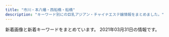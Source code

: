 ```yaml
---
title: "市川・本八幡・西船橋・船橋"
description: "キーワード別にの巨乳アジアン・チャイナエステ嬢情報をまとめました。"
---
```


新着画像と新着キーワードをまとめています。
2021年03月31日の情報です。

<DmmAffiliateIns />
<KeywordTable
  shops={
    [
    {
        "station": "JR\u8239\u6a4b\u99c5\u5317\u53e3",
        "img_links": [
            "http://www.sexy.relaxjp.info/images/m-top003.jpg",
            "http://www.sexy.relaxjp.info/files/002-02.jpg",
            "http://www.sexy.relaxjp.info/files/033.jpg",
            "http://www.sexy.relaxjp.info/images/call.png",
            "http://www.sexy.relaxjp.info/images/m-top009.jpg",
            "http://www.sexy.relaxjp.info/files/024.jpg",
            "http://www.sexy.relaxjp.info/files/024-02.jpg",
            "http://www.sexy.relaxjp.info/files/011.jpg",
            "http://www.sexy.relaxjp.info/files/033-03.jpg",
            "http://www.sexy.relaxjp.info/files/035-03.jpg",
            "http://www.sexy.relaxjp.info/files/034-02.jpg",
            "http://www.sexy.relaxjp.info/files/002-03.jpg",
            "http://www.sexy.relaxjp.info/files/030-02.jpg",
            "http://www.sexy.relaxjp.info/files/035.jpg",
            "http://www.sexy.relaxjp.info/files/003-02.jpg",
            "http://www.sexy.relaxjp.info/files/023.jpg",
            "http://www.sexy.relaxjp.info/files/034-03.jpg",
            "http://www.sexy.relaxjp.info/images/m-top004.jpg",
            "http://www.sexy.relaxjp.info/files/035-02.jpg",
            "http://www.sexy.relaxjp.info/files/037.jpg",
            "http://www.sexy.relaxjp.info/photo_news/upimg/378095fc48d072d81b_0.jpg",
            "http://www.sexy.relaxjp.info/files/034.jpg",
            "http://www.sexy.relaxjp.info/files/036-03.jpg",
            "http://www.sexy.relaxjp.info/files/023-02.jpg",
            "http://www.sexy.relaxjp.info/files/030-03.jpg",
            "http://www.sexy.relaxjp.info/files/036.jpg",
            "http://www.sexy.relaxjp.info/images/m-top010.jpg",
            "http://www.sexy.relaxjp.info/images/m-head01.jpg",
            "http://www.sexy.relaxjp.info/files/011-03.jpg",
            "http://www.sexy.relaxjp.info/images/foot01.jpg",
            "http://www.sexy.relaxjp.info/files/037-03.jpg",
            "http://www.sexy.relaxjp.info/files/003-03.jpg",
            "http://www.sexy.relaxjp.info/files/033-02.jpg",
            "http://www.sexy.relaxjp.info/files/023-03.jpg",
            "http://www.sexy.relaxjp.info/files/030.jpg",
            "http://www.sexy.relaxjp.info/files/024-03.jpg",
            "http://www.sexy.relaxjp.info/files/003.jpg",
            "http://www.sexy.relaxjp.info/files/037-02.jpg",
            "http://www.sexy.relaxjp.info/files/036-02.jpg",
            "http://www.sexy.relaxjp.info/files/002.jpg",
            "http://www.sexy.relaxjp.info/files/011-02.jpg"
        ],
        "keywords": {
            "87": 14,
            "C": 4,
            "\u30bb\u30af\u30b7\u30fc": 36,
            "89": 2,
            "E": 2,
            "D": 16,
            "86": 6
        },
        "name": "Sexy Love \uff5e\u30bb\u30af\u30b7\u30fc\u30e9\u30d6\uff5e",
        "url": "http://www.sexy.relaxjp.info/"
    },
    {
        "url": "https://aroma-cafe.xyz.mn/",
        "keywords": {
            "87": 23,
            "83": 23,
            "84": 25,
            "85": 71,
            "C": 69,
            "89": 25,
            "F": 50,
            "D": 169,
            "86": 100,
            "E": 48,
            "88": 48
        },
        "name": "\u30a2\u30ed\u30de\u30ab\u30d5\u30a7\uff5eAroma cafe\uff5e",
        "img_links": [
            "https://aroma-cafe.xyz.mn/images/top.jpg",
            "https://aroma-cafe.xyz.mn/images/room4.jpg",
            "https://aroma-cafe.xyz.mn/images/news_bj2.jpg",
            "https://aroma-cafe.xyz.mn/photos/sites/24/2021/03/2021032414462934.jpg",
            "https://aroma-cafe.xyz.mn/photos/sites/24/2021/02/2021021015445228.jpg",
            "https://aroma-cafe.xyz.mn/photos/sites/24/2021/02/2021021015510397.jpg",
            "https://aroma-cafe.xyz.mn/photos/sites/24/2021/02/2021021015592731.jpg",
            "https://aroma-cafe.xyz.mn/images/room3.jpg",
            "https://aroma-cafe.xyz.mn/photos/sites/24/2021/02/2021021016025433.jpg",
            "https://aroma-cafe.xyz.mn/images/s_link.jpg",
            "https://aroma-cafe.xyz.mn/images/s1.jpg",
            "https://aroma-cafe.xyz.mn/photos/sites/24/2021/03/2021030711195689.jpg",
            "https://aroma-cafe.xyz.mn/images/s_news.jpg",
            "https://aroma-cafe.xyz.mn/images/s_staff.jpg",
            "https://aroma-cafe.xyz.mn/images/s_face.jpg",
            "https://aroma-cafe.xyz.mn/photos/sites/24/2021/03/2021031215484691.jpg",
            "https://aroma-cafe.xyz.mn/photos/sites/24/2021/02/2021022318245015.jpg",
            "https://aroma-cafe.xyz.mn/images/new.jpg",
            "https://aroma-cafe.xyz.mn/images/tel.jpg",
            "https://aroma-cafe.xyz.mn/photos/sites/24/2021/03/2021030711195531.jpg",
            "https://aroma-cafe.xyz.mn/images/line.jpg",
            "https://aroma-cafe.xyz.mn/images/room2.jpg",
            "https://aroma-cafe.xyz.mn/images/ac.jpg",
            "https://aroma-cafe.xyz.mn/photos/sites/24/2021/02/2021022318245110.jpg",
            "https://aroma-cafe.xyz.mn/images/s2.jpg",
            "https://aroma-cafe.xyz.mn/photos/sites/24/2021/02/2021021016061177.jpg",
            "https://aroma-cafe.xyz.mn/photos/sites/24/2021/02/2021022416282323.jpg",
            "https://aroma-cafe.xyz.mn/images/mobile.jpg",
            "https://aroma-cafe.xyz.mn/photos/sites/24/2021/02/2021021016014439.jpg",
            "https://aroma-cafe.xyz.mn/images/room1.jpg"
        ],
        "station": "\u897f\u8239\u6a4b\u99c5"
    },
    {
        "url": "https://colorful.iest.info/",
        "name": "\u30ab\u30e9\u30d5\u30eb",
        "keywords": {},
        "station": "JR\u897f\u8239\u6a4b\u99c5\u5317\u53e3",
        "img_links": []
    },
    {
        "name": "Blue\uff5e\u30d6\u30eb\u30fc\uff5e",
        "station": "\u99ac\u8fbc\u6ca2\u99c5\u6771\u53e3",
        "img_links": [
            "http://www.kanda-es.info/images/tg.jpg",
            "http://www.kanda-es.info/images/sys2.jpg",
            "http://www.kanda-es.info/images/info.jpg",
            "http://www.kanda-es.info/staff/anna.jpg",
            "http://www.kanda-es.info/img/anna1.jpg",
            "http://www.kanda-es.info/img/risa1.jpg",
            "http://www.kanda-es.info/images/int1.jpg",
            "http://www.kanda-es.info/staff/sora.jpg",
            "http://www.kanda-es.info/img/sora1.jpg",
            "http://www.kanda-es.info/images/staff_t.jpg",
            "http://www.kanda-es.info/images/int2.jpg",
            "http://www.kanda-es.info/images/news.jpg",
            "http://www.kanda-es.info/images/interior_t.jpg",
            "http://www.kanda-es.info/images/sys1.jpg",
            "http://www.kanda-es.info/images/mobile.jpg",
            "http://www.kanda-es.info/staff/risa.jpg"
        ],
        "keywords": {},
        "url": "http://www.kanda-es.info/"
    },
    {
        "keywords": {
            "86": 3,
            "D": 9,
            "85": 3,
            "C": 3,
            "84": 3,
            "88": 3
        },
        "station": "\u672c\u516b\u5e61\u99c5\u5357\u53e3",
        "url": "http://www.shizuka.mensnv.com/",
        "img_links": [
            "http://www.shizuka.mensnv.com/files/002-03.jpg",
            "http://www.shizuka.mensnv.com/files/004-02.jpg",
            "http://www.shizuka.mensnv.com/img/glo_05_off.jpg",
            "http://www.shizuka.mensnv.com/files/001-02.jpg",
            "http://www.shizuka.mensnv.com/files/004.jpg",
            "http://www.shizuka.mensnv.com/files/003-02.jpg",
            "http://www.shizuka.mensnv.com/img/top-course_off.jpg",
            "http://www.shizuka.mensnv.com/files/004-03.jpg",
            "http://www.shizuka.mensnv.com/files/003-03.jpg",
            "http://www.shizuka.mensnv.com/img/bnr-01_off.jpg",
            "http://www.shizuka.mensnv.com/img/h4-top.jpg",
            "http://www.shizuka.mensnv.com/files/001.jpg",
            "http://www.shizuka.mensnv.com/files/002.jpg",
            "http://www.shizuka.mensnv.com/img/glo_04_off.jpg",
            "http://www.shizuka.mensnv.com/img/slider/3.jpg",
            "http://www.shizuka.mensnv.com/files/001-03.jpg",
            "http://www.shizuka.mensnv.com/img/bnr-02_off.jpg",
            "http://www.shizuka.mensnv.com/img/glo_06_off.jpg",
            "http://www.shizuka.mensnv.com/img/slider/2.jpg",
            "http://www.shizuka.mensnv.com/img/2top-course_off.jpg",
            "http://www.shizuka.mensnv.com/img/top-h5R2.jpg",
            "http://www.shizuka.mensnv.com/files/002-02.jpg",
            "http://www.shizuka.mensnv.com/files/003.jpg",
            "http://www.shizuka.mensnv.com/img/slider/1.jpg",
            "http://www.shizuka.mensnv.com/img/glo_02_off.jpg",
            "http://www.shizuka.mensnv.com/img/glo_01_off.jpg",
            "http://www.shizuka.mensnv.com/img/icon_tel.png",
            "http://www.shizuka.mensnv.com/img/top-h5R.jpg",
            "http://www.shizuka.mensnv.com/img/glo_03_off.jpg",
            "http://www.shizuka.mensnv.com/img/footer-top_off.jpg"
        ],
        "name": "\u9759\uff5e\u3057\u305a\u304b\uff5e"
    },
    {
        "keywords": {
            "87": 7,
            "85": 7,
            "88": 14,
            "D": 14,
            "E": 7,
            "86": 7,
            "C": 20,
            "83": 7,
            "F": 14
        },
        "img_links": [
            "https://crea.iest.info/photos/sites/47/2021/03/2021032501542567.jpg",
            "https://crea.iest.info/images/tit-gat.png",
            "https://crea.iest.info/photos/sites/47/2021/03/2021032501542221.jpg",
            "https://crea.iest.info/photos/sites/47/2021/03/2021032501541522.jpg",
            "https://crea.iest.info/photos/sites/47/2021/03/2021032501541398.jpg",
            "https://crea.iest.info/images/tit-infor.png",
            "https://crea.iest.info/images/infor.png",
            "https://crea.iest.info/images/tit-new.png",
            "https://crea.iest.info/images/mobile.png",
            "https://crea.iest.info/images/top.png",
            "https://crea.iest.info/images/tit-pick.png",
            "https://crea.iest.info/photos/sites/47/2021/03/2021032501541775.jpg",
            "https://crea.iest.info/photos/sites/47/2021/03/2021032501542035.jpg",
            "https://crea.iest.info/images/tite-staff.png",
            "https://crea.iest.info/images/line.png"
        ],
        "station": "\u897f\u8239\u6a4b\u99c5",
        "name": "CREA\uff5e\u30af\u30ec\u30a2\uff5e",
        "url": "https://crea.iest.info/"
    },
    {
        "img_links": [
            "http://junpu.xyz.mn/images/top.jpg",
            "http://junpu.xyz.mn/photos/sites/129/2019/07/2019072615361857.jpg",
            "http://junpu.xyz.mn/photos/sites/129/2021/02/2021022317462851.jpg",
            "http://junpu.xyz.mn/images/r1.jpg",
            "http://junpu.xyz.mn/images/s_news.jpg",
            "http://junpu.xyz.mn/photos/sites/129/2019/09/2019090515262527.jpg",
            "http://junpu.xyz.mn/photos/sites/129/2021/02/2021020114034474.jpg",
            "http://junpu.xyz.mn/images/line2.jpg",
            "http://junpu.xyz.mn/photos/sites/129/2021/03/2021032413335454.jpg",
            "http://junpu.xyz.mn/images/end.png",
            "http://junpu.xyz.mn/images/r2.jpg",
            "http://junpu.xyz.mn/photos/sites/129/2019/09/2019091210372889.jpg",
            "http://junpu.xyz.mn/photos/sites/129/2019/11/2019112612382247-450x675.jpg",
            "http://junpu.xyz.mn/images/r4.jpg",
            "http://junpu.xyz.mn/photos/sites/129/2020/07/2020070311075192.jpg",
            "http://junpu.xyz.mn/photos/sites/129/2021/01/2021011113081255.jpg",
            "http://junpu.xyz.mn/photos/sites/129/2019/10/2019102512010655.jpg",
            "http://junpu.xyz.mn/images/r3.jpg",
            "http://junpu.xyz.mn/photos/sites/129/2019/11/2019112612382247.jpg"
        ],
        "name": "\u30a8\u30ec\u30ca\u30c9\u30fc\u30eb",
        "url": "http://junpu.xyz.mn/",
        "station": "\u897f\u8239\u6a4b\u99c5",
        "keywords": {
            "91": 2,
            "88": 8,
            "F": 8,
            "87": 8,
            "86": 4,
            "85": 6,
            "E": 6,
            "G": 6,
            "C": 24,
            "83": 6,
            "D": 22
        }
    },
    {
        "name": "\u30cd\u30d7\u30c1\u30e5\u30fc\u30f3",
        "url": "http://neptune.est.cm/",
        "station": "JR\u672c\u516b\u5e61\u99c5\u5357\u53e3",
        "img_links": [
            "http://neptune.est.cm/images/top-sp2.jpg",
            "http://neptune.est.cm/photos/sites/3/2020/12/2020122312215973.jpg",
            "http://neptune.est.cm/photos/sites/3/2020/01/2020012304435311.jpg",
            "http://neptune.est.cm/images/top1.jpg",
            "http://neptune.est.cm/images/top2.jpg",
            "http://neptune.est.cm/photos/sites/3/2020/12/2020121515392683.jpg",
            "http://neptune.est.cm/photos/sites/3/2020/01/2020011704240975.jpg",
            "http://neptune.est.cm/photos/sites/3/2020/06/2020062418251882.jpg",
            "http://neptune.est.cm/photos/sites/3/2021/01/2021010717532322.jpg",
            "http://neptune.est.cm/photos/sites/3/2020/07/2020072813393974.jpg",
            "http://neptune.est.cm/images/pagetop.jpg",
            "http://neptune.est.cm/photos/sites/3/2020/01/2020011704241285.jpg",
            "http://neptune.est.cm/images/top-sp1.jpg",
            "http://neptune.est.cm/photos/sites/3/2020/09/2020092912491932.jpg",
            "http://neptune.est.cm/photos/sites/3/2020/01/2020011606281181.jpg",
            "http://neptune.est.cm/photos/sites/3/2021/01/2021012715245168.jpg"
        ],
        "keywords": {
            "83": 8,
            "C": 6,
            "88": 8,
            "85": 16,
            "87": 24,
            "81": 6,
            "F": 8,
            "D": 62,
            "E": 8,
            "86": 22
        }
    },
    {
        "img_links": [
            "http://www.dokidoki.esjp.info/img/stat.jpg",
            "http://www.dokidoki.esjp.info/files/010.jpg",
            "http://www.dokidoki.esjp.info/img/syst.jpg",
            "http://www.dokidoki.esjp.info/files/007.jpg",
            "http://www.dokidoki.esjp.info/img/lint.jpg",
            "http://www.dokidoki.esjp.info/img/stal.png",
            "http://www.dokidoki.esjp.info/img/nn.jpg",
            "http://www.dokidoki.esjp.info/img/acct.jpg",
            "http://www.dokidoki.esjp.info/files/001.jpg",
            "http://www.dokidoki.esjp.info/img/noo.png",
            "http://www.dokidoki.esjp.info/img/eve.jpg",
            "http://www.dokidoki.esjp.info/img/rot.jpg",
            "http://www.dokidoki.esjp.info/img/rect.jpg",
            "http://www.dokidoki.esjp.info/img/fla.jpg",
            "http://www.dokidoki.esjp.info/files/002.jpg",
            "http://www.dokidoki.esjp.info/files/004.jpg",
            "http://www.dokidoki.esjp.info/img/top.jpg",
            "http://www.dokidoki.esjp.info/files/011.jpg"
        ],
        "keywords": {
            "C": 1,
            "D": 5,
            "86": 1,
            "87": 5
        },
        "name": "\u30c9\u30ad\u30c9\u30ad\u30cf\u30cb\u30fc",
        "station": "JR\u8239\u6a4b\u99c5\u5317\u53e3",
        "url": "http://www.dokidoki.esjp.info/"
    },
    {
        "url": "https://leaf-relax.com/",
        "name": "\u30ea\u30fc\u30d5",
        "station": "JR\u897f\u8239\u6a4b\u99c5\u5317\u53e3",
        "img_links": [],
        "keywords": {}
    },
    {
        "station": "JR\u8239\u6a4b\u99c5\u5317\u53e3",
        "name": "V\u611bP",
        "url": "http://pinklady-esthe.net/",
        "img_links": [
            "http://pinklady-esthe.net/img/r2.jpg",
            "http://pinklady-esthe.net/img/r4.jpg",
            "http://pinklady-esthe.net/img/r1.jpg",
            "http://pinklady-esthe.net/img/f1.jpg",
            "http://pinklady-esthe.net/img/st4.jpg",
            "http://pinklady-esthe.net/img/t2.jpg",
            "http://pinklady-esthe.net/img/t3.jpg",
            "http://pinklady-esthe.net/img/st5.jpg",
            "http://pinklady-esthe.net/img/r3.jpg",
            "http://pinklady-esthe.net/img/st6.jpg",
            "http://pinklady-esthe.net/img/noo.png",
            "http://pinklady-esthe.net/img/no.png",
            "http://pinklady-esthe.net/img/t6.jpg",
            "http://pinklady-esthe.net/img/t5.jpg",
            "http://pinklady-esthe.net/img/top.jpg",
            "http://pinklady-esthe.net/img/st1.jpg",
            "http://pinklady-esthe.net/img/t4.jpg",
            "http://pinklady-esthe.net/img/st2.jpg",
            "http://pinklady-esthe.net/img/stt1.jpg",
            "http://pinklady-esthe.net/img/st3.jpg",
            "http://pinklady-esthe.net/img/stt3.jpg",
            "http://pinklady-esthe.net/img/sm.jpg",
            "http://pinklady-esthe.net/img/t1.jpg"
        ],
        "keywords": {
            "86": 1,
            "C": 1,
            "E": 1,
            "87": 1,
            "D": 4,
            "90": 1,
            "88": 3
        }
    },
    {
        "station": "JR\u5e02\u5ddd\u99c5\u5357\u53e3",
        "keywords": {
            "83": 6,
            "C": 6,
            "86": 12
        },
        "name": "\u4eba\u9b5a\u59eb",
        "img_links": [
            "http://nigyohime.ebb.jp/1.jpg",
            "http://nigyohime.ebb.jp/2/uploadimg/1615431233.jpg",
            "http://nigyohime.ebb.jp/top.jpg",
            "http://nigyohime.ebb.jp/b_girl.png",
            "http://nigyohime.ebb.jp/line.png",
            "http://nigyohime.ebb.jp/2/uploadimg/1610266405.jpg",
            "http://nigyohime.ebb.jp/4.jpg",
            "http://nigyohime.ebb.jp/2/uploadimg/1606276829.jpg",
            "http://nigyohime.ebb.jp/3.jpg",
            "http://nigyohime.ebb.jp/2/uploadimg/1606276885.jpg",
            "http://nigyohime.ebb.jp/ditu2.jpg",
            "http://nigyohime.ebb.jp/2.jpg",
            "http://nigyohime.ebb.jp/b_news.png",
            "http://nigyohime.ebb.jp/2/uploadimg/1606276938.jpg",
            "http://nigyohime.ebb.jp/staff_t.jpg"
        ],
        "url": "http://nigyohime.ebb.jp/"
    },
    {
        "name": "\u30af\u30ed\u30fc\u30d0\u30fc",
        "keywords": {},
        "img_links": [
            "http://f-clover.net/images/a1.jpg",
            "http://f-clover.net/images/aya.jpg",
            "http://f-clover.net/images/room1.jpg",
            "http://f-clover.net/images/yri.jpg",
            "http://f-clover.net/images/room6.jpg",
            "http://f-clover.net/images/room7.jpg",
            "http://f-clover.net/images/room3.jpg",
            "http://f-clover.net/images/room2.jpg",
            "http://f-clover.net/images/mi0.jpg",
            "http://f-clover.net/images/flash2.jpg",
            "http://f-clover.net/images/end.jpg",
            "http://f-clover.net/images/room5.jpg",
            "http://f-clover.net/images/room8.jpg",
            "http://f-clover.net/images/risa.jpg",
            "http://f-clover.net/images/g5.jpg",
            "http://f-clover.net/images/mobile.jpg",
            "http://f-clover.net/images/room4.jpg",
            "http://f-clover.net/images/g3.jpg",
            "http://f-clover.net/images/yu.jpg",
            "http://f-clover.net/images/index1.jpg",
            "http://f-clover.net/images/flash1.jpg"
        ],
        "url": "http://f-clover.net/",
        "station": "JR\u8239\u6a4b\u99c5\u5357\u53e3"
    },
    {
        "img_links": [
            "http://happy.relaxnabi.com/css/staff/staff-10.jpg",
            "http://happy.relaxnabi.com/css/staff/staff-007.jpg",
            "http://happy.relaxnabi.com/css/staff/staff000008-a.jpg",
            "http://happy.relaxnabi.com/css/nav/nav-001.png",
            "http://happy.relaxnabi.com/css/staff/staff-04.jpg",
            "http://happy.relaxnabi.com/css/staff/staff0001.jpg",
            "http://happy.relaxnabi.com/css/staff/staff017-a.jpg",
            "http://happy.relaxnabi.com/css/nav/nav-006.png",
            "http://happy.relaxnabi.com/css/staff/staff-007-a.jpg",
            "http://happy.relaxnabi.com/css/staff/staff000003.jpg",
            "http://happy.relaxnabi.com/css/staff/staff-10-a.jpg",
            "http://happy.relaxnabi.com/css/staff/staff-05.jpg",
            "http://happy.relaxnabi.com/css/tel01.png",
            "http://happy.relaxnabi.com/css/staff/staff000008.jpg",
            "http://happy.relaxnabi.com/css/staff/staff-04-a.jpg",
            "http://happy.relaxnabi.com/css/top0001.png",
            "http://happy.relaxnabi.com/css/nav/nav-004.png",
            "http://happy.relaxnabi.com/css/staff/staff0001-a.jpg",
            "http://happy.relaxnabi.com/css/staff/staff000003-a.jpg",
            "http://happy.relaxnabi.com/css/staff/staff017.jpg",
            "http://happy.relaxnabi.com/css/staff/staff-05-a.jpg",
            "http://happy.relaxnabi.com/css/nav/nav-005.png",
            "http://happy.relaxnabi.com/css/nav/nav-002.png",
            "http://happy.relaxnabi.com/css/nav/nav-003.png",
            "http://happy.relaxnabi.com/css/top-03.png"
        ],
        "keywords": {
            "91": 1,
            "F": 1,
            "D": 2,
            "88": 1,
            "E": 4,
            "92": 4,
            "90": 2
        },
        "station": "JR\u8239\u6a4b\u99c5\u5317\u53e3",
        "url": "http://happy.relaxnabi.com/",
        "name": "\u30de\u30fc\u30e1\u30a4\u30c9"
    },
    {
        "name": "\u30e9\u30d9\u30f3\u30c0\u30fc",
        "station": "\u4eac\u6210\u672c\u516b\u5e61\u99c5",
        "img_links": [],
        "keywords": {},
        "url": "http://evergrace.tyo.cm/"
    },
    {
        "keywords": {},
        "station": "JR\u8239\u6a4b\u99c5\u5317\u53e3",
        "name": "OLIVE\u30fb\u30aa\u30ea\u30fc\u30d6",
        "img_links": [],
        "url": "http://olive.est.cm/"
    },
    {
        "keywords": {
            "86": 12,
            "87": 3,
            "84": 3,
            "D": 9,
            "C": 6
        },
        "name": "\u5f69",
        "station": "JR\u5e02\u5ddd\u99c5\u5357\u53e3",
        "img_links": [
            "http://www.aya-aroma.com/files/001.jpg",
            "http://www.aya-aroma.com/files/015-02.jpg",
            "http://www.aya-aroma.com/files/001-02.jpg",
            "http://www.aya-aroma.com/images/coverGirlParts.png",
            "http://www.aya-aroma.com/files/008-03.jpg",
            "http://www.aya-aroma.com/images/concept.jpg",
            "http://www.aya-aroma.com/files/003-03.jpg",
            "http://www.aya-aroma.com/files/015.jpg",
            "http://www.aya-aroma.com/files/015-03.jpg",
            "http://www.aya-aroma.com/images/mobile.jpg",
            "http://www.aya-aroma.com/files/008-02.jpg",
            "http://www.aya-aroma.com/files/002.jpg",
            "http://www.aya-aroma.com/images/backlistbtn.png",
            "http://www.aya-aroma.com/files/003-02.jpg",
            "http://www.aya-aroma.com/images/melmaga.jpg",
            "http://www.aya-aroma.com/files/002-03.jpg",
            "http://www.aya-aroma.com/files/003.jpg",
            "http://www.aya-aroma.com/files/010.jpg",
            "http://www.aya-aroma.com/files/010-02.jpg",
            "http://www.aya-aroma.com/files/001-03.jpg",
            "http://www.aya-aroma.com/files/010-03.jpg",
            "http://www.aya-aroma.com/files/008.jpg",
            "http://www.aya-aroma.com/files/002-02.jpg"
        ],
        "url": "http://www.aya-aroma.com/"
    },
    {
        "station": "JR\u897f\u8239\u6a4b\u99c5\u5317\u53e3",
        "name": "\u30a2\u30a4\u30ea",
        "url": "https://iris.ests.jp/",
        "img_links": [
            "https://iris.ests.jp/photos/sites/58/2021/02/2021020600482622.jpeg",
            "https://iris.ests.jp/images/room4.jpg",
            "https://iris.ests.jp/photos/sites/58/2021/03/2021031915340582.jpeg",
            "https://iris.ests.jp/photos/sites/58/2021/02/2021021619160576.jpeg",
            "https://iris.ests.jp/photos/sites/58/2021/03/2021032608573837.jpeg",
            "http://iris2.a5.reraku.work/upload/sites/58/2021/03/2021032608573837-302x403.jpeg",
            "https://iris.ests.jp/photos/sites/58/2021/03/2021030317245283.jpeg",
            "https://iris.ests.jp/photos/sites/58/2021/02/2021021112330154.jpeg",
            "https://iris.ests.jp/images/twitter.jpg",
            "https://iris.ests.jp/images/paypay.jpg",
            "https://iris.ests.jp/photos/sites/58/2021/03/2021031811391075.jpg",
            "https://iris.ests.jp/photos/sites/58/2020/11/2020111616103718.jpeg",
            "https://iris.ests.jp/photos/sites/58/2021/03/2021030317205889.jpeg",
            "https://iris.ests.jp/images/s_news.jpg",
            "https://iris.ests.jp/photos/sites/58/2021/02/2021022616053881.jpeg",
            "https://iris.ests.jp/images/room1.jpg",
            "https://iris.ests.jp/photos/sites/58/2020/11/2020111615332290.jpeg",
            "https://iris.ests.jp/photos/sites/58/2021/03/2021033101221073.jpeg",
            "https://iris.ests.jp/photos/sites/58/2021/01/2021011316255079.jpeg",
            "https://iris.ests.jp/images/top.jpg",
            "https://iris.ests.jp/images/room2.jpg",
            "https://iris.ests.jp/images/staff0.jpg",
            "https://iris.ests.jp/photos/sites/58/2021/02/2021020921385968.jpeg",
            "https://iris.ests.jp/photos/sites/58/2021/01/2021011318242314.jpeg",
            "https://iris.ests.jp/photos/sites/58/2021/01/2021011400321756.jpeg",
            "https://iris.ests.jp/images/room3.jpg",
            "https://iris.ests.jp/images/s_staff.jpg"
        ],
        "keywords": {
            "90": 1,
            "E": 9,
            "F": 3,
            "87": 1,
            "D": 8,
            "88": 4,
            "\u4e73": 3,
            "G": 3,
            "85": 1,
            "86": 7
        }
    },
    {
        "name": "\u591c\u6765\u9999\uff5eYe Lai Xang\uff5e",
        "station": "JR\u672c\u516b\u5e61\u99c5\u5357\u53e3",
        "img_links": [
            "http://yelaixang.sweet-relaxation.com/img/cast/miya-02.jpg",
            "http://yelaixang.sweet-relaxation.com/img/cast/miya-01.jpg",
            "http://yelaixang.sweet-relaxation.com/img/cast/nina-01.jpg",
            "http://yelaixang.sweet-relaxation.com/img/cast/nana-03.jpg",
            "http://yelaixang.sweet-relaxation.com/img/slick/sl-2.jpg",
            "http://yelaixang.sweet-relaxation.com/img/slick/sl-4.jpg",
            "http://yelaixang.sweet-relaxation.com/img/slick/sl-3.jpg",
            "http://yelaixang.sweet-relaxation.com/img/cast/key-03.jpg",
            "http://yelaixang.sweet-relaxation.com/img/interior/uc.jpg",
            "http://yelaixang.sweet-relaxation.com/img/slick/sl-7.jpg",
            "http://yelaixang.sweet-relaxation.com/img/cast/miya-03.jpg",
            "http://yelaixang.sweet-relaxation.com/img/cast/nina-02.jpg",
            "http://yelaixang.sweet-relaxation.com/img/cast/key-02.jpg",
            "http://yelaixang.sweet-relaxation.com/img/cast/nana-01.jpg",
            "http://yelaixang.sweet-relaxation.com/img/slick/sl-5.jpg",
            "http://yelaixang.sweet-relaxation.com/img/cast/nina-03.jpg",
            "http://yelaixang.sweet-relaxation.com/img/slick/sl-1.jpg",
            "http://yelaixang.sweet-relaxation.com/img/cast/nana-02.jpg",
            "http://yelaixang.sweet-relaxation.com/img/slick/sl-6.jpg",
            "http://yelaixang.sweet-relaxation.com/img/cast/key-01.jpg"
        ],
        "url": "http://yelaixang.sweet-relaxation.com/",
        "keywords": {}
    },
    {
        "keywords": {
            "87": 6,
            "85": 2,
            "86": 4,
            "D": 6,
            "C": 19
        },
        "img_links": [
            "http://www.rainbow-relax.xyz/images/slider/1.jpg",
            "http://www.rainbow-relax.xyz/files/003-02.jpg",
            "http://www.rainbow-relax.xyz/images/slider/3.jpg",
            "http://www.rainbow-relax.xyz/files/002.jpg",
            "http://www.rainbow-relax.xyz/img/ttl_info.png",
            "http://www.rainbow-relax.xyz/files/005.jpg",
            "http://www.rainbow-relax.xyz/img/btn_side_mobile.jpg",
            "http://www.rainbow-relax.xyz/files/001-02.jpg",
            "http://www.rainbow-relax.xyz/img/pickup.jpg",
            "http://www.rainbow-relax.xyz/files/003.jpg",
            "http://www.rainbow-relax.xyz/img/ttl_news.png",
            "http://www.rainbow-relax.xyz/images/slider/2.jpg",
            "http://www.rainbow-relax.xyz/files/006-02.jpg",
            "http://www.rainbow-relax.xyz/img/tel.png",
            "http://www.rainbow-relax.xyz/files/004.jpg",
            "http://www.rainbow-relax.xyz/files/002-02.jpg",
            "http://www.rainbow-relax.xyz/files/005-02.jpg",
            "http://www.rainbow-relax.xyz/files/006.jpg",
            "http://www.rainbow-relax.xyz/img/goback.jpg",
            "http://www.rainbow-relax.xyz/files/004-02.jpg",
            "http://www.rainbow-relax.xyz/files/001.jpg"
        ],
        "name": "Rainbow\uff5e\u30ec\u30a4\u30f3\u30dc\u30fc\uff5e",
        "url": "http://www.rainbow-relax.xyz/",
        "station": "JR\u8239\u6a4b\u99c5\u5317\u53e3"
    },
    {
        "url": "https://miyabi.jpn.vin",
        "img_links": [
            "https://miyabi.jpn.vin/photos/sites/21/2021/02/2021020102295578.jpg",
            "https://miyabi.jpn.vin/photos/sites/21/2021/01/2021012608003796.jpg",
            "https://miyabi.jpn.vin/images/btn_side05.png",
            "https://miyabi.jpn.vin/images/btn_side04.png",
            "https://miyabi.jpn.vin/photos/sites/21/2021/03/2021032404492465.jpg",
            "https://miyabi.jpn.vin/images/btn_side02.png",
            "https://miyabi.jpn.vin/photos/sites/21/2021/01/2021012608003883.jpg",
            "https://miyabi.jpn.vin/images/sp_top.png",
            "https://miyabi.jpn.vin/photos/sites/21/2021/01/2021012608003647.jpg",
            "https://miyabi.jpn.vin/photos/sites/21/2021/03/2021031206521676.jpg",
            "https://miyabi.jpn.vin/images/side_line.jpg",
            "https://miyabi.jpn.vin/photos/sites/21/2021/01/2021012608004010.jpg",
            "https://miyabi.jpn.vin/photos/sites/21/2021/02/2021022407013072.jpg",
            "https://miyabi.jpn.vin/images/btn_side06.png",
            "https://miyabi.jpn.vin/photos/sites/21/2021/02/2021022309071886.jpg",
            "https://miyabi.jpn.vin/photos/sites/21/2021/02/2021022309071786.jpg",
            "https://miyabi.jpn.vin/photos/sites/21/2021/03/2021030704352988.jpg",
            "https://miyabi.jpn.vin/images/btn_side07.png",
            "https://miyabi.jpn.vin/photos/sites/21/2021/01/202101260800351.jpg",
            "https://miyabi.jpn.vin/images/btn_side01.png",
            "https://miyabi.jpn.vin/photos/sites/21/2021/03/2021030803542569.jpg",
            "https://miyabi.jpn.vin/images/top.png",
            "https://miyabi.jpn.vin/images/btn_side03.png",
            "https://miyabi.jpn.vin/images/top_slider03.jpg"
        ],
        "station": "JR\u897f\u8239\u6a4b\u99c5",
        "keywords": {
            "90": 2,
            "C": 32,
            "86": 42,
            "87": 40,
            "F": 40,
            "85": 78,
            "E": 44,
            "83": 40,
            "G": 40,
            "88": 76,
            "D": 164
        },
        "name": "\u96c5\u7f8e\uff5eMIYABI"
    },
    {
        "img_links": [],
        "station": "\u8239\u6a4b\u99c5\u5317\u53e3",
        "keywords": {},
        "name": "COCO",
        "url": "https://co.aoaoeo.com/"
    },
    {
        "keywords": {
            "82": 6,
            "87": 6,
            "86": 6,
            "D": 12,
            "C": 16
        },
        "url": "http://www.bishoujo.esturl.com/",
        "station": "JR\u897f\u8239\u6a4b\u99c5\u5317\u53e3",
        "name": "\u604b\u4eba",
        "img_links": [
            "http://www.bishoujo.esturl.com/files/003.jpg",
            "http://www.bishoujo.esturl.com/files/002.jpg",
            "http://www.bishoujo.esturl.com/images/top.png",
            "http://www.bishoujo.esturl.com/images/sp_top.jpg",
            "http://www.bishoujo.esturl.com/files/001.jpg"
        ]
    },
    {
        "station": "JR\u897f\u8239\u6a4b\u99c5\u5357\u53e3",
        "img_links": [
            "http://p-lady.work/staff/kana.jpg",
            "http://p-lady.work/images/int1.jpg",
            "http://p-lady.work/images/21.jpg",
            "http://p-lady.work/staff/saki.jpg",
            "http://p-lady.work/img/rika1.jpg",
            "http://p-lady.work/images/news.jpg",
            "http://p-lady.work/images/16.jpg",
            "http://p-lady.work/img/yui1.jpg",
            "http://p-lady.work/img/koi1.jpg",
            "http://p-lady.work/img/nami1.jpg",
            "http://p-lady.work/staff/mirai.jpg",
            "http://p-lady.work/staff/rena.jpg",
            "http://p-lady.work/img/nana1.jpg",
            "http://p-lady.work/images/28.jpg",
            "http://p-lady.work/img/reiko1.jpg",
            "http://p-lady.work/staff/mimi.jpg",
            "http://p-lady.work/images/staff_t.jpg",
            "http://p-lady.work/images/10.jpg",
            "http://p-lady.work/images/int2.jpg",
            "http://p-lady.work/images/tg.jpg",
            "http://p-lady.work/img/kana1.jpg",
            "http://p-lady.work/images/2.jpg",
            "http://p-lady.work/staff/yuyu.jpg",
            "http://p-lady.work/images/sys.jpg",
            "http://p-lady.work/images/29.jpg",
            "http://p-lady.work/images/head.jpg",
            "http://p-lady.work/staff/yui.jpg",
            "http://p-lady.work/images/37.jpg",
            "http://p-lady.work/images/39.jpg",
            "http://p-lady.work/img/mimi1.jpg",
            "http://p-lady.work/images/35.jpg",
            "http://p-lady.work/staff/zara.jpg",
            "http://p-lady.work/img/risa1.jpg",
            "http://p-lady.work/images/26.jpg",
            "http://p-lady.work/images/27.jpg",
            "http://p-lady.work/staff/risa.jpg",
            "http://p-lady.work/images/23.jpg",
            "http://p-lady.work/staff/eri.jpg",
            "http://p-lady.work/images/30.jpg",
            "http://p-lady.work/images/18.jpg",
            "http://p-lady.work/images/38.jpg",
            "http://p-lady.work/img/rena1.jpg",
            "http://p-lady.work/images/32.jpg",
            "http://p-lady.work/images/rec1.jpg",
            "http://p-lady.work/img/saki1.jpg",
            "http://p-lady.work/images/33.jpg",
            "http://p-lady.work/img/runa1.jpg",
            "http://p-lady.work/images/36.jpg",
            "http://p-lady.work/images/ac1.jpg",
            "http://p-lady.work/images/15.jpg",
            "http://p-lady.work/img/mirai1.jpg",
            "http://p-lady.work/staff/riri.jpg",
            "http://p-lady.work/images/s1.png",
            "http://p-lady.work/img/nanami1.jpg",
            "http://p-lady.work/images/3.jpg",
            "http://p-lady.work/images/20.jpg",
            "http://p-lady.work/images/17.jpg",
            "http://p-lady.work/staff/rika.jpg",
            "http://p-lady.work/staff/nana.jpg",
            "http://p-lady.work/img/zara1.jpg",
            "http://p-lady.work/img/anna1.jpg",
            "http://p-lady.work/images/rec2.jpg",
            "http://p-lady.work/staff/anna.jpg",
            "http://p-lady.work/images/6.jpg",
            "http://p-lady.work/staff/nanami.jpg",
            "http://p-lady.work/img/yuyu1.jpg",
            "http://p-lady.work/staff/miyu.jpg",
            "http://p-lady.work/images/interior_t.jpg",
            "http://p-lady.work/images/7.jpg",
            "http://p-lady.work/images/25.jpg",
            "http://p-lady.work/images/5.jpg",
            "http://p-lady.work/img/miyu1.jpg",
            "http://p-lady.work/staff/nami.jpg",
            "http://p-lady.work/img/eri1.jpg",
            "http://p-lady.work/staff/reiko.jpg",
            "http://p-lady.work/staff/koi.jpg",
            "http://p-lady.work/staff/runa.jpg",
            "http://p-lady.work/img/riri1.jpg"
        ],
        "url": "http://p-lady.work/",
        "keywords": {},
        "name": "\u4e03\u5f69"
    },
    {
        "station": "JR\u897f\u8239\u6a4b\u99c5\u5357\u53e3",
        "name": "NEW \u82b1\u30ce\u97f3",
        "keywords": {
            "C": 16
        },
        "url": "http://hanaoto.pw/",
        "img_links": [
            "http://hanaoto.pw/images/la.jpg",
            "http://hanaoto.pw/images/flash5.jpg",
            "http://hanaoto.pw/images/maga1.jpg",
            "http://hanaoto.pw/images/tel.png",
            "http://hanaoto.pw/images/nana1.jpg",
            "http://hanaoto.pw/images/g2.jpg",
            "http://hanaoto.pw/images/hh1.jpg",
            "http://hanaoto.pw/images/maga.jpg",
            "http://hanaoto.pw/images/mobile.png",
            "http://hanaoto.pw/images/flash4.jpg",
            "http://hanaoto.pw/images/aa1.jpg",
            "http://hanaoto.pw/images/flash3.jpg",
            "http://hanaoto.pw/images/am1.jpg",
            "http://hanaoto.pw/images/ami1.jpg",
            "http://hanaoto.pw/images/flash.jpg",
            "http://hanaoto.pw/images/sptel.png",
            "http://hanaoto.pw/images/g6.jpg",
            "http://hanaoto.pw/images/a02.jpg"
        ]
    },
    {
        "station": "JR\u8239\u6a4b\u99c5\u5317\u53e3",
        "name": "Pink Love",
        "img_links": [
            "http://www.yumegokoro.esjp.info/images/barSystem.png",
            "http://www.yumegokoro.esjp.info/files/020-02.jpg",
            "http://www.yumegokoro.esjp.info/files/019.jpg",
            "http://www.yumegokoro.esjp.info/files/020.jpg",
            "http://www.yumegokoro.esjp.info/files/013-03.jpg",
            "http://www.yumegokoro.esjp.info/images/backBtn.png",
            "http://www.yumegokoro.esjp.info/files/023.jpg",
            "http://www.yumegokoro.esjp.info/files/014-02.jpg",
            "http://www.yumegokoro.esjp.info/files/004-03.jpg",
            "http://www.yumegokoro.esjp.info/images/barProfileSche.png",
            "http://www.yumegokoro.esjp.info/images/concept.png",
            "http://www.yumegokoro.esjp.info/files/004-02.jpg",
            "http://www.yumegokoro.esjp.info/files/011-03.jpg",
            "http://www.yumegokoro.esjp.info/files/012.jpg",
            "http://www.yumegokoro.esjp.info/files/017-02.jpg",
            "http://www.yumegokoro.esjp.info/files/013-02.jpg",
            "http://www.yumegokoro.esjp.info/images/barTherapist.png",
            "http://www.yumegokoro.esjp.info/files/023-03.jpg",
            "http://www.yumegokoro.esjp.info/files/002.jpg",
            "http://www.yumegokoro.esjp.info/files/023-02.jpg",
            "http://www.yumegokoro.esjp.info/images/btnTop.png",
            "http://www.yumegokoro.esjp.info/files/004.jpg",
            "http://www.yumegokoro.esjp.info/images/barRecruit.png",
            "http://www.yumegokoro.esjp.info/files/017-03.jpg",
            "http://www.yumegokoro.esjp.info/images/barLink.png",
            "http://www.yumegokoro.esjp.info/images/contentBottom.jpg",
            "http://www.yumegokoro.esjp.info/files/019-02.jpg",
            "http://www.yumegokoro.esjp.info/files/011.jpg",
            "http://www.yumegokoro.esjp.info/images/header.png",
            "http://www.yumegokoro.esjp.info/images/barProfile.png",
            "http://www.yumegokoro.esjp.info/files/017.jpg",
            "http://www.yumegokoro.esjp.info/images/barAccess.png",
            "http://www.yumegokoro.esjp.info/images/time.png",
            "http://www.yumegokoro.esjp.info/images/barSchedule.png",
            "http://www.yumegokoro.esjp.info/files/012-03.jpg",
            "http://www.yumegokoro.esjp.info/files/014.jpg",
            "http://www.yumegokoro.esjp.info/files/002-03.jpg",
            "http://www.yumegokoro.esjp.info/files/012-02.jpg",
            "http://www.yumegokoro.esjp.info/files/002-02.jpg",
            "http://www.yumegokoro.esjp.info/files/011-02.jpg",
            "http://www.yumegokoro.esjp.info/files/013.jpg",
            "http://www.yumegokoro.esjp.info/files/020-03.jpg",
            "http://www.yumegokoro.esjp.info/files/014-03.jpg",
            "http://www.yumegokoro.esjp.info/files/019-03.jpg"
        ],
        "keywords": {
            "88": 4,
            "D": 40,
            "87": 36
        },
        "url": "http://www.yumegokoro.esjp.info/"
    },
    {
        "name": "\u304a\u5e30\u308ababy",
        "keywords": {},
        "url": "http://es-cupid.work/",
        "station": "JR\u897f\u8239\u6a4b\u99c5\u5357\u53e3",
        "img_links": [
            "http://es-cupid.work/_src/54102172/wechatimg87_20210310150723406.jpg",
            "http://es-cupid.work/_src/54101954/navinavi_01.png",
            "http://es-cupid.work/_src/54102173/wechatimg87_20210310150723406.jpg",
            "http://es-cupid.work/_src/54102203/wechatimg86_20210310150723367.jpg",
            "http://es-cupid.work/_src/54101959/cam.jpg",
            "http://es-cupid.work/_src/54101963/slider2_20201209160139115.jpg",
            "http://es-cupid.work/_src/54279148/wechatimg234.jpg",
            "http://es-cupid.work/_src/54101965/slider1_20201209160139057.jpg",
            "http://es-cupid.work/_src/54279149/wechatimg234.jpg",
            "http://es-cupid.work/_src/54101968/wechatimg86_20210310150723367.jpg",
            "http://es-cupid.work/_src/54101949/slider5_20201209160139125.jpg",
            "http://es-cupid.work/_src/54101909/_k3_4082.jpg",
            "http://es-cupid.work/_src/54101911/wechatimg198_20190126093224863.jpg",
            "http://es-cupid.work/_src/54101956/navinavi_02.png",
            "http://es-cupid.work/_src/54102042/baby.png",
            "http://es-cupid.work/_src/54101958/cam.jpg",
            "http://es-cupid.work/_src/54101964/slider3_20201209160139119.jpg"
        ]
    },
    {
        "name": "\u3082\u3082\u3061\u3083\u3093",
        "img_links": [
            "http://momo.rankuens.com/css/head.jpg",
            "http://momo.rankuens.com/css/top01.jpg",
            "http://momo.rankuens.com/images/call.png",
            "http://momo.rankuens.com/css/staff/staff03.jpg",
            "http://momo.rankuens.com/css/foot.jpg",
            "http://momo.rankuens.com/css/staff/staff01.jpg",
            "http://momo.rankuens.com/css/staff/staff02.jpg"
        ],
        "url": "http://momo.rankuens.com/",
        "keywords": {
            "92": 1,
            "E": 1,
            "C": 6,
            "D": 2,
            "89": 2
        },
        "station": "JR\u897f\u8239\u6a4b\u99c5\u5357\u53e3"
    },
    {
        "keywords": {},
        "name": "\u8309\u8389\u82b1",
        "url": "http://sminfvnda.xyz/",
        "station": "\u4eac\u6210\u8239\u6a4b\u99c5",
        "img_links": []
    },
    {
        "url": "http://likiluto.xyz/",
        "station": "JR\u672c\u516b\u5e61\u99c5\u5357\u53e3",
        "name": "\u30d5\u30e9\u30ef\u30fc",
        "keywords": {},
        "img_links": [
            "http://likiluto.xyz/style/images/sys.jpg",
            "http://likiluto.xyz/uploads/210112/1-210112092540164.jpg",
            "http://likiluto.xyz/uploads/201229/1-201229152000Y5.jpg",
            "http://likiluto.xyz/uploads/210304/1-210304151405b3.jpg",
            "http://likiluto.xyz/style/images/t3.png",
            "http://likiluto.xyz/uploads/210112/1-2101120920292M.jpg",
            "http://likiluto.xyz/style/images/index-miru_03.jpg",
            "http://likiluto.xyz/style/images/nav-sys.jpg",
            "http://likiluto.xyz/style/images/nav2-sta.png",
            "http://likiluto.xyz/uploads/210304/1-210304151524134.jpg",
            "http://likiluto.xyz/style/images/index-miru_06.jpg",
            "http://likiluto.xyz/uploads/210112/1-210112092150b1.jpg",
            "http://likiluto.xyz/style/images/t6.jpg",
            "http://likiluto.xyz/style/images/s-bian.png",
            "http://likiluto.xyz/style/images/t4.jpg",
            "http://likiluto.xyz/style/images/t2.png",
            "http://likiluto.xyz/uploads/210112/1-21011209234CV.jpg",
            "http://likiluto.xyz/style/images/index-miru_18.jpg"
        ]
    },
    {
        "img_links": [
            "http://www.club.relaxjp.info/images/link_t.png",
            "http://www.club.relaxjp.info/images/staff_t.png",
            "http://www.club.relaxjp.info/images/sys3.png",
            "http://www.club.relaxjp.info/images/rec1.png",
            "http://www.club.relaxjp.info/images/b1.jpg",
            "http://www.club.relaxjp.info/images/sys2.png",
            "http://www.club.relaxjp.info/files/009.jpg",
            "http://www.club.relaxjp.info/images/rec2.png",
            "http://www.club.relaxjp.info/images/int1.png",
            "http://www.club.relaxjp.info/files/015-02.jpg",
            "http://www.club.relaxjp.info/images/ta.jpg",
            "http://www.club.relaxjp.info/files/014-02.jpg",
            "http://www.club.relaxjp.info/images/sys1.png",
            "http://www.club.relaxjp.info/images/line.png",
            "http://www.club.relaxjp.info/files/014.jpg",
            "http://www.club.relaxjp.info/files/013.jpg",
            "http://www.club.relaxjp.info/images/b2.jpg",
            "http://www.club.relaxjp.info/files/004.jpg",
            "http://www.club.relaxjp.info/files/007-02.jpg",
            "http://www.club.relaxjp.info/files/013-02.jpg",
            "http://www.club.relaxjp.info/images/mobile.jpg",
            "http://www.club.relaxjp.info/files/007.jpg",
            "http://www.club.relaxjp.info/images/int2.png",
            "http://www.club.relaxjp.info/files/009-02.jpg",
            "http://www.club.relaxjp.info/images/interior_t.png",
            "http://www.club.relaxjp.info/files/004-02.jpg",
            "http://www.club.relaxjp.info/images/head.jpg",
            "http://www.club.relaxjp.info/files/015.jpg"
        ],
        "station": "JR\u672c\u516b\u5e61\u99c5\u5317\u53e3",
        "url": "http://www.club.relaxjp.info/",
        "keywords": {
            "D": 5,
            "87": 5,
            "86": 1,
            "C": 1
        },
        "name": "\u30d5\u30a7\u30a2\u30ea\u30fc"
    },
    {
        "url": "http://t-rakuen.work/",
        "name": "\u53f0\u5317\u697d\u5712",
        "station": "JR\u897f\u8239\u6a4b\u99c5\u5357\u53e3",
        "img_links": [
            "http://t-rakuen.work/images/head.jpg",
            "http://t-rakuen.work/staff/ayaka.jpg",
            "http://t-rakuen.work/staff/miya.jpg",
            "http://t-rakuen.work/img/ai1.jpg",
            "http://t-rakuen.work/staff/ruru.jpg",
            "http://t-rakuen.work/images/rec2.jpg",
            "http://t-rakuen.work/staff/emi.jpg",
            "http://t-rakuen.work/staff/rei.jpg",
            "http://t-rakuen.work/img/rio1.jpg",
            "http://t-rakuen.work/img/ruru1.jpg",
            "http://t-rakuen.work/img/ayaka1.jpg",
            "http://t-rakuen.work/img/risa1.jpg",
            "http://t-rakuen.work/img/riri1.jpg",
            "http://t-rakuen.work/img/haru1.jpg",
            "http://t-rakuen.work/staff/mimi.jpg",
            "http://t-rakuen.work/img/miyu1.jpg",
            "http://t-rakuen.work/images/int1.png",
            "http://t-rakuen.work/img/momo1.jpg",
            "http://t-rakuen.work/images/sys3.jpg",
            "http://t-rakuen.work/images/news.png",
            "http://t-rakuen.work/img/rara1.jpg",
            "http://t-rakuen.work/staff/miyu.jpg",
            "http://t-rakuen.work/img/aki1.jpg",
            "http://t-rakuen.work/img/hana1.jpg",
            "http://t-rakuen.work/images/sys2.jpg",
            "http://t-rakuen.work/staff/momo.jpg",
            "http://t-rakuen.work/staff/yumi.jpg",
            "http://t-rakuen.work/img/kasumi2.jpg",
            "http://t-rakuen.work/staff/nene.jpg",
            "http://t-rakuen.work/img/natumi1.jpg",
            "http://t-rakuen.work/staff/hikaru.jpg",
            "http://t-rakuen.work/staff/nami.jpg",
            "http://t-rakuen.work/img/mika1.jpg",
            "http://t-rakuen.work/img/miya1.jpg",
            "http://t-rakuen.work/staff/ai.jpg",
            "http://t-rakuen.work/staff/rika.jpg",
            "http://t-rakuen.work/img/rena1.jpg",
            "http://t-rakuen.work/img/koko1.jpg",
            "http://t-rakuen.work/images/b1.jpg",
            "http://t-rakuen.work/staff/nao.jpg",
            "http://t-rakuen.work/staff/rena.jpg",
            "http://t-rakuen.work/img/yuyu1.jpg",
            "http://t-rakuen.work/staff/hana.jpg",
            "http://t-rakuen.work/img/kiki1.jpg",
            "http://t-rakuen.work/staff/rara.jpg",
            "http://t-rakuen.work/images/sys4.jpg",
            "http://t-rakuen.work/img/rina1.jpg",
            "http://t-rakuen.work/staff/kasumi.jpg",
            "http://t-rakuen.work/img/sara1.jpg",
            "http://t-rakuen.work/img/kasumi1.jpg",
            "http://t-rakuen.work/images/int2.png",
            "http://t-rakuen.work/staff/haruna.jpg",
            "http://t-rakuen.work/img/mimi1.jpg",
            "http://t-rakuen.work/img/yumi1.jpg",
            "http://t-rakuen.work/staff/haru.jpg",
            "http://t-rakuen.work/img/nene1.jpg",
            "http://t-rakuen.work/staff/mika.jpg",
            "http://t-rakuen.work/images/rec1.jpg",
            "http://t-rakuen.work/staff/rina.jpg",
            "http://t-rakuen.work/img/rei1.jpg",
            "http://t-rakuen.work/img/haruna1.jpg",
            "http://t-rakuen.work/images/news_t.jpg",
            "http://t-rakuen.work/staff/aki.jpg",
            "http://t-rakuen.work/staff/risa.jpg",
            "http://t-rakuen.work/img/rika1.jpg",
            "http://t-rakuen.work/img/hikaru1.jpg",
            "http://t-rakuen.work/staff/rio.jpg",
            "http://t-rakuen.work/staff/natumi.jpg",
            "http://t-rakuen.work/img/yuna1.jpg",
            "http://t-rakuen.work/staff/riri.jpg",
            "http://t-rakuen.work/img/emi1.jpg",
            "http://t-rakuen.work/staff/koko.jpg",
            "http://t-rakuen.work/images/staff_t.jpg",
            "http://t-rakuen.work/staff/yuna.jpg",
            "http://t-rakuen.work/images/b2.jpg",
            "http://t-rakuen.work/staff/yuyu.jpg",
            "http://t-rakuen.work/images/interior_t.jpg",
            "http://t-rakuen.work/staff/kiki.jpg",
            "http://t-rakuen.work/img/nao1.jpg",
            "http://t-rakuen.work/img/nami1.jpg"
        ],
        "keywords": {}
    },
    {
        "url": "http://iyashinomori.dnsfor.me/",
        "img_links": [
            "http://iyashinomori.dnsfor.me/images/ami.jpg",
            "http://iyashinomori.dnsfor.me/images/nav-job.jpg",
            "http://iyashinomori.dnsfor.me/images/aroma.jpg",
            "http://iyashinomori.dnsfor.me/images/mas-de.jpg",
            "http://iyashinomori.dnsfor.me/images/sona.jpg",
            "http://iyashinomori.dnsfor.me/images/aya2.jpg",
            "http://iyashinomori.dnsfor.me/images/iyashi_qr.png",
            "http://iyashinomori.dnsfor.me/images/masmises.jpg",
            "http://iyashinomori.dnsfor.me/images/anna.jpg",
            "http://iyashinomori.dnsfor.me/images/mari.jpg",
            "http://iyashinomori.dnsfor.me/images/main_09.jpg",
            "http://iyashinomori.dnsfor.me/images/nav-staff.jpg",
            "http://iyashinomori.dnsfor.me/images/massaji.jpg",
            "http://iyashinomori.dnsfor.me/images/akasuri.jpg",
            "http://iyashinomori.dnsfor.me/images/nako.jpeg",
            "http://iyashinomori.dnsfor.me/images/lanmu-c_03.jpg"
        ],
        "keywords": {},
        "name": "\u7652\u3057\u306e\u68ee",
        "station": "JR\u897f\u8239\u6a4b\u99c5\u5317\u53e3"
    },
    {
        "station": "JR\u8239\u6a4b\u99c5\u5317\u53e3",
        "img_links": [
            "http://hinata.relaxnabi.com/css/staff/staff-06-a.jpg",
            "http://hinata.relaxnabi.com/img/tiaowen.png",
            "http://hinata.relaxnabi.com/css/staff/staff17-a.jpg",
            "http://hinata.relaxnabi.com/css/nav/sub-003.jpg",
            "http://hinata.relaxnabi.com/css/staff/staff15-a.jpg",
            "http://hinata.relaxnabi.com/css/staff/staff00004-a.jpg",
            "http://hinata.relaxnabi.com/css/left.jpg",
            "http://hinata.relaxnabi.com/css/nav/nav-001.jpg",
            "http://hinata.relaxnabi.com/css/staff/staff00001.jpg",
            "http://hinata.relaxnabi.com/css/nav/nav-006.jpg",
            "http://hinata.relaxnabi.com/css/top02.jpg",
            "http://hinata.relaxnabi.com/css/nav/sub-002.jpg",
            "http://hinata.relaxnabi.com/css/staff/staff00001-a.jpg",
            "http://hinata.relaxnabi.com/css/staff/staff-007-a.jpg",
            "http://hinata.relaxnabi.com/css/nav/nav-005.jpg",
            "http://hinata.relaxnabi.com/css/main-left03.jpg",
            "http://hinata.relaxnabi.com/css/osusume38.jpg",
            "http://hinata.relaxnabi.com/css/button.jpg",
            "http://hinata.relaxnabi.com/css/staff/staff-007.jpg",
            "http://hinata.relaxnabi.com/css/nav/sub-006.jpg",
            "http://hinata.relaxnabi.com/css/girls001.jpg",
            "http://hinata.relaxnabi.com/css/staff/staff-08-a.jpg",
            "http://hinata.relaxnabi.com/css/staff/staff-08.jpg",
            "http://hinata.relaxnabi.com/css/staff/staff-06.jpg",
            "http://hinata.relaxnabi.com/css/nav/sub-004.jpg",
            "http://hinata.relaxnabi.com/css/staff/staff00003.jpg",
            "http://hinata.relaxnabi.com/css/nav/nav-004.jpg",
            "http://hinata.relaxnabi.com/css/staff/staff15.jpg",
            "http://hinata.relaxnabi.com/css/main-left02.jpg",
            "http://hinata.relaxnabi.com/css/nav/nav-002.jpg",
            "http://hinata.relaxnabi.com/css/nav/sub-001.jpg",
            "http://hinata.relaxnabi.com/css/nav/nav-003.jpg",
            "http://hinata.relaxnabi.com/css/tel01.png",
            "http://hinata.relaxnabi.com/css/right.jpg",
            "http://hinata.relaxnabi.com/css/staff/staff00004.jpg",
            "http://hinata.relaxnabi.com/css/staff/staff17.jpg",
            "http://hinata.relaxnabi.com/css/nav/sub-005.jpg",
            "http://hinata.relaxnabi.com/css/staff/staff00003-a.jpg"
        ],
        "url": "http://hinata.relaxnabi.com/",
        "name": "\u6696 \uff5eHinata\uff5e",
        "keywords": {
            "90": 2,
            "E": 5,
            "C": 4,
            "93": 1,
            "86": 2,
            "89": 1,
            "92": 2,
            "D": 1
        }
    },
    {
        "img_links": [
            "http://www.nekomusume.relax-hp.com/img/nav-001.png",
            "http://www.nekomusume.relax-hp.com/img/top01.png",
            "http://www.nekomusume.relax-hp.com/files/001.jpg",
            "http://www.nekomusume.relax-hp.com/img/stt.jpg",
            "http://www.nekomusume.relax-hp.com/files/008.jpg",
            "http://www.nekomusume.relax-hp.com/files/006.jpg",
            "http://www.nekomusume.relax-hp.com/img/nav-003.png",
            "http://www.nekomusume.relax-hp.com/img/nav-005.png",
            "http://www.nekomusume.relax-hp.com/img/nav-004.png",
            "http://www.nekomusume.relax-hp.com/img/nav-006.png",
            "http://www.nekomusume.relax-hp.com/img/stb.jpg",
            "http://www.nekomusume.relax-hp.com/img/tel.png",
            "http://www.nekomusume.relax-hp.com/files/009.jpg",
            "http://www.nekomusume.relax-hp.com/files/011.jpg",
            "http://www.nekomusume.relax-hp.com/img/nav-002.png"
        ],
        "name": "\u732b\u5a18",
        "url": "http://www.nekomusume.relax-hp.com/",
        "keywords": {
            "D": 5,
            "87": 3,
            "86": 2
        },
        "station": "JR\u897f\u8239\u6a4b\u99c5\u5357\u53e3"
    },
    {
        "station": "\u5e02\u5ddd\u99c5\u5317\u53e3",
        "url": "http://www.iyashinoumi.com/",
        "name": "\u7652\u3057\u306e\u6d77",
        "img_links": [
            "http://www.iyashinoumi.com/img/sTitle_right.png",
            "http://www.iyashinoumi.com/img/miss27sb.jpg",
            "http://www.iyashinoumi.com/img/miss28sb.jpg",
            "http://www.iyashinoumi.com/img/sTitle_left.png",
            "http://www.iyashinoumi.com/img/miss24sb.jpg",
            "http://www.iyashinoumi.com/img/miss6sb.jpg",
            "http://www.iyashinoumi.com/img/miss7s.jpg",
            "http://www.iyashinoumi.com/img/miss25sb.jpg",
            "http://www.iyashinoumi.com/img/tel1.png",
            "http://www.iyashinoumi.com/img/miss7sb.jpg"
        ],
        "keywords": {}
    },
    {
        "img_links": [
            "http://stylelife.work/Uploads/user/5de74b09394d7.jpg",
            "http://stylelife.work/ueditor/php/upload/image/20180712/1531374173659035.png",
            "http://stylelife.work/Public/Wap/picture/sp-line.png",
            "http://stylelife.work/Uploads/user/5e68a1524c2d2.jpg",
            "http://stylelife.work/ueditor/php/upload/image/20180712/1531367078235696.png",
            "http://stylelife.work/Uploads/user/5e79901ca108f.jpg",
            "http://stylelife.work/Uploads/user/5de74b9acbf92.jpg",
            "http://stylelife.work/Public/Wap/picture/m-tel.png",
            "http://stylelife.work/Uploads/user/5de74b74a4faa.jpg",
            "http://stylelife.work/ueditor/php/upload/image/20180712/1531373827278035.png",
            "http://stylelife.work/Uploads/user/60374ca1c2ba1.jpg",
            "http://stylelife.work/Uploads/user/60374cb511207.jpg",
            "http://stylelife.work/Public/Wap/picture/staff-pc.png",
            "http://stylelife.work/Uploads/user/5eb35a13a1df3.jpg",
            "http://stylelife.work/Uploads/user/5ef9a9fd8cd20.jpg",
            "http://stylelife.work/Uploads/user/60374c0661343.jpg",
            "http://stylelife.work/Uploads/user/60374c946eeaa.jpg",
            "http://stylelife.work/Uploads/user/5e1d3400053fa.jpg",
            "http://stylelife.work/Uploads/user/5f3cd192667f4.jpg",
            "http://stylelife.work/Uploads/user/60374cd308bf7.jpg",
            "http://stylelife.work/Public/Wap/picture/sp-staff-list.png",
            "http://stylelife.work/Uploads/user/5deb614369ccd.jpg",
            "http://stylelife.work/Uploads/user/5ebfa12d5429d.jpg",
            "http://stylelife.work/Uploads/user/5e1d330613089.jpg",
            "http://stylelife.work/Uploads/user/5e4101be77e18.jpg",
            "http://stylelife.work/Uploads/user/60374ef4b24f4.jpg",
            "http://stylelife.work/Public/Wap/picture/m-foot.png",
            "http://stylelife.work/Uploads/user/5dfc857c95e57.jpg",
            "http://stylelife.work/Uploads/user/5ebf50cc42240.jpg",
            "http://stylelife.work/Uploads/user/60374b6e9f505.jpg",
            "http://stylelife.work/Uploads/user/5ebf4ff2905f1.jpg"
        ],
        "keywords": {
            "D": 2,
            "F": 1
        },
        "url": "http://stylelife.work/",
        "station": "JR\u897f\u8239\u6a4b\u99c5\u5317\u53e3",
        "name": "\u3055\u304f\u3089"
    },
    {
        "url": "http://yusintei.top/",
        "name": "\u7652\u5fc3\u90b8",
        "keywords": {
            "E": 1,
            "86": 1,
            "C": 1,
            "84": 1,
            "D": 1,
            "83": 1
        },
        "img_links": [
            "http://yusintei.top/images/g0.jpg",
            "http://yusintei.top/images/yumi.jpg",
            "http://yusintei.top/images/yuli.jpg",
            "http://yusintei.top/images/g2.jpg",
            "http://yusintei.top/images/g112.jpg",
            "http://yusintei.top/images/men_5.png",
            "http://yusintei.top/images/men_6.png",
            "http://yusintei.top/images/g1-3.jpg",
            "http://yusintei.top/images/01.jpg",
            "http://yusintei.top/images/men_1.png",
            "http://yusintei.top/images/zi-staff.png",
            "http://yusintei.top/images/g11.jpg",
            "http://yusintei.top/images/g10.jpg",
            "http://yusintei.top/images/p7.jpg",
            "http://yusintei.top/images/g12.jpg",
            "http://yusintei.top/images/p6.jpg",
            "http://yusintei.top/images/p8.jpg",
            "http://yusintei.top/images/g7.jpg",
            "http://yusintei.top/images/g8.jpg",
            "http://yusintei.top/images/men_2.png",
            "http://yusintei.top/images/g113.jpg",
            "http://yusintei.top/images/left3.jpg",
            "http://yusintei.top/images/g9.jpg",
            "http://yusintei.top/images/men_7.png",
            "http://yusintei.top/images/zi-link.png",
            "http://yusintei.top/images/p1.jpg",
            "http://yusintei.top/images/p3.jpg",
            "http://yusintei.top/images/g1.jpg",
            "http://yusintei.top/images/p2.jpg",
            "http://yusintei.top/images/g82.jpg",
            "http://yusintei.top/images/nei2.jpg",
            "http://yusintei.top/images/emi.jpg",
            "http://yusintei.top/images/men_4.png",
            "http://yusintei.top/images/01.png",
            "http://yusintei.top/images/g114.jpg",
            "http://yusintei.top/images/g84.jpg",
            "http://yusintei.top/images/men_3.png",
            "http://yusintei.top/images/g83.jpg",
            "http://yusintei.top/images/g1-2.jpg",
            "http://yusintei.top/images/tel.jpg",
            "http://yusintei.top/images/p5.jpg",
            "http://yusintei.top/images/p4.jpg"
        ],
        "station": "\u539f\u6728\u4e2d\u5c71\u99c5\u5317\u53e3"
    },
    {
        "station": "JR\u897f\u8239\u6a4b\u99c5\u5317\u53e3",
        "img_links": [],
        "keywords": {},
        "url": "https://prince.iest.info/",
        "name": "\u30d7\u30ea\u30f3\u30bb\u30b9"
    },
    {
        "station": "JR\u897f\u8239\u6a4b\u99c5\u5357\u53e3",
        "url": "http://es-massage.info/",
        "keywords": {
            "\u5de8\u4e73": 2,
            "D": 4,
            "\u30bb\u30af\u30b7\u30fc": 10,
            "F": 13,
            "\u4e73": 2,
            "E": 53,
            "G": 6
        },
        "name": "Vivid \u30d3\u30d3\u30c3\u30c9",
        "img_links": [
            "http://es-massage.info/wp-content/uploads/2021/02/7919c4f04bb9437ae74342af0c64178d-216x300.jpg",
            "http://es-massage.info/wp-content/uploads/2021/02/0ef7f1f9a36ecbbef9c5a949c70d788f.jpg",
            "http://es-massage.info/wp-content/uploads/2021/02/0dec01c1f988eb8eca6e4dbf73dba497-500x750.jpg",
            "http://es-massage.info/wp-content/uploads/2021/02/68ba0f1db1b8cdd88e360d06f49f1ba6.jpg",
            "http://es-massage.info/wp-content/uploads/2021/02/0ef7f1f9a36ecbbef9c5a949c70d788f-218x300.jpg",
            "http://es-massage.info/wp-content/uploads/2019/03/c3dc6ab90966d6cc73491056f668516d.jpg",
            "http://es-massage.info/wp-content/uploads/2021/02/2c9361182f3c1d2ed58bf1cc0ea7b0d2-500x750.jpg",
            "http://es-massage.info/wp-content/uploads/2020/04/6dbf19009737ff88e931378416216a70.jpg",
            "http://es-massage.info/wp-content/uploads/2021/02/7919c4f04bb9437ae74342af0c64178d.jpg",
            "http://es-massage.info/wp-content/uploads/2020/06/0fd60f0c72ad85b96635ef3d4e152bd6.jpg",
            "http://es-massage.info/wp-content/uploads/2021/03/187232fb98eac53cd9935a4a35d04597-722x1024.jpg",
            "http://es-massage.info/wp-content/uploads/2021/02/0ef7f1f9a36ecbbef9c5a949c70d788f-500x750.jpg",
            "http://es-massage.info/wp-content/uploads/2021/02/2daa3be5c9da099fee0448647087d74c-722x1024.jpg",
            "http://es-massage.info/wp-content/uploads/2021/03/5db34c47b4c5816f47d11de39beefb5d-209x300.jpg",
            "http://es-massage.info/wp-content/uploads/2021/02/0dec01c1f988eb8eca6e4dbf73dba497.jpg",
            "http://es-massage.info/wp-content/uploads/2020/09/f4811d331623d3f6e590e934b3e7ddc9.jpg",
            "http://es-massage.info/wp-content/uploads/2021/02/f150534b559de6124dce0eaa1cfdf290-212x300.jpg",
            "http://es-massage.info/wp-content/uploads/2021/02/6fa3b7862db18d956a1cde1942b75408-205x300.jpg",
            "http://es-massage.info/wp-content/themes/template-salon2/images/header-tel.png",
            "http://es-massage.info/wp-content/uploads/2021/02/d19b31fca6f1b113d6945614e77f1613-214x300.jpg",
            "http://es-massage.info/wp-content/uploads/2020/06/3c114f47a044f2ddad2fd017aa2b19cf.jpg",
            "http://es-massage.info/wp-content/uploads/2021/03/f4811d331623d3f6e590e934b3e7ddc9.jpg",
            "http://es-massage.info/wp-content/uploads/2020/06/3c114f47a044f2ddad2fd017aa2b19cf-500x750.jpg",
            "http://es-massage.info/wp-content/uploads/2021/03/42e4fd3c70945346b6dd6b9e0f926434-500x750.jpg",
            "http://es-massage.info/wp-content/uploads/2021/02/9fac07593910d80276531dd93a7855a6.jpg",
            "http://es-massage.info/wp-content/uploads/2021/02/2c9361182f3c1d2ed58bf1cc0ea7b0d2-722x1024.jpg",
            "http://es-massage.info/wp-content/uploads/2021/02/3d21df65a2be53218994fa7e3b383bd2-500x750.jpg",
            "http://es-massage.info/wp-content/uploads/2021/02/68ba0f1db1b8cdd88e360d06f49f1ba6-212x300.jpg",
            "http://es-massage.info/wp-content/uploads/2021/02/f150534b559de6124dce0eaa1cfdf290.jpg",
            "http://es-massage.info/wp-content/uploads/2021/03/f4811d331623d3f6e590e934b3e7ddc9-500x750.jpg",
            "http://es-massage.info/wp-content/uploads/2019/03/c3dc6ab90966d6cc73491056f668516d-218x300.jpg",
            "http://es-massage.info/wp-content/uploads/2021/02/8b21e9d00752169b79ff946575142f59-500x750.jpg",
            "http://es-massage.info/wp-content/uploads/2019/10/32cbcf100bc89043ce106a68ba8535ea.jpg",
            "http://es-massage.info/wp-content/uploads/2021/03/f4811d331623d3f6e590e934b3e7ddc9-218x300.jpg",
            "http://es-massage.info/wp-content/uploads/2020/11/4842d636713333eba3b14eebf302cc1b-1-500x750.jpg",
            "http://es-massage.info/wp-content/uploads/2019/10/32cbcf100bc89043ce106a68ba8535ea-500x750.jpg",
            "http://es-massage.info/wp-content/uploads/2021/03/4a0fd2fce2350454efc4f282d2fcc97b.jpg",
            "http://es-massage.info/wp-content/uploads/2020/11/4842d636713333eba3b14eebf302cc1b-1-212x300.jpg",
            "http://es-massage.info/wp-content/uploads/2021/02/33eb59dafe6bf36b78994703e0d22f47-234x300.jpg",
            "http://es-massage.info/wp-content/uploads/2021/02/2daa3be5c9da099fee0448647087d74c-212x300.jpg",
            "http://es-massage.info/wp-content/uploads/2021/03/42e4fd3c70945346b6dd6b9e0f926434.jpg",
            "http://es-massage.info/wp-content/uploads/2019/03/b85ae819f481b37cad8d1548de5893cc-223x300.jpg",
            "http://es-massage.info/wp-content/uploads/2020/06/bd28ddc548208ab1afe0db2cc76decab.jpg",
            "http://es-massage.info/wp-content/uploads/2020/04/61c10e6ea6f68bf8c90d4ae7d8d0830a.jpg",
            "http://es-massage.info/wp-content/uploads/2021/03/80b0032242dcec2f1913d3e78b6ca170.jpg",
            "http://es-massage.info/wp-content/uploads/2021/03/187232fb98eac53cd9935a4a35d04597-212x300.jpg",
            "http://es-massage.info/wp-content/uploads/2020/04/6dbf19009737ff88e931378416216a70-500x750.jpg",
            "http://es-massage.info/wp-content/uploads/2019/10/3eec6cc0e85788ff3ceabceee29f9870-500x750.jpg",
            "http://es-massage.info/wp-content/uploads/2020/06/bd28ddc548208ab1afe0db2cc76decab-500x750.jpg",
            "http://es-massage.info/wp-content/uploads/2019/10/32cbcf100bc89043ce106a68ba8535ea-214x300.jpg",
            "http://es-massage.info/wp-content/uploads/2021/02/89d17e5433697f3062d341d2ab31308e-214x300.jpg",
            "http://es-massage.info/wp-content/uploads/2021/03/fa0ef9b192fa87f9ee5013c5e1c3bcc7.jpg",
            "http://es-massage.info/wp-content/uploads/2021/02/68ba0f1db1b8cdd88e360d06f49f1ba6-500x750.jpg",
            "http://es-massage.info/wp-content/uploads/2021/02/89d17e5433697f3062d341d2ab31308e-730x1024.jpg",
            "http://es-massage.info/wp-content/uploads/2019/03/c3dc6ab90966d6cc73491056f668516d-500x750.jpg",
            "http://es-massage.info/wp-content/uploads/2021/03/265d5ef610b034ecb3850483cf090f3c.jpg",
            "http://es-massage.info/wp-content/uploads/2021/02/71dc8030f59f0b732359be008c0cf99a-500x750.jpg",
            "http://es-massage.info/wp-content/uploads/2021/03/fa0ef9b192fa87f9ee5013c5e1c3bcc7-500x750.jpg",
            "http://es-massage.info/wp-content/uploads/2021/02/5d212ce2543c87f9ebee5c4251a7e224-214x300.jpg",
            "http://es-massage.info/wp-content/uploads/2021/02/ae895c3a85b37b5db4dcb93326cbd04d-218x300.jpg",
            "http://es-massage.info/wp-content/uploads/2020/09/c42007567c6d14bbd829c1d4ae5b8d4c.jpg",
            "http://es-massage.info/wp-content/uploads/2018/10/g2.jpg",
            "http://es-massage.info/wp-content/uploads/2020/09/c42007567c6d14bbd829c1d4ae5b8d4c-218x300.jpg",
            "http://es-massage.info/wp-content/uploads/2020/04/61c10e6ea6f68bf8c90d4ae7d8d0830a-500x750.jpg",
            "http://es-massage.info/wp-content/uploads/2021/03/b4ea613fb88f774f1165e9197252fa75.jpg",
            "http://es-massage.info/wp-content/themes/template-salon2/images/bnr.jpg",
            "http://es-massage.info/wp-content/uploads/2021/03/b4ea613fb88f774f1165e9197252fa75-500x750.jpg",
            "http://es-massage.info/wp-content/themes/template-salon2/images/main1.jpg",
            "http://es-massage.info/wp-content/uploads/2021/02/3d21df65a2be53218994fa7e3b383bd2.jpg",
            "http://es-massage.info/wp-content/uploads/2021/02/89d17e5433697f3062d341d2ab31308e.jpg",
            "http://es-massage.info/wp-content/uploads/2019/11/4fad70a18793b8dfb7a63f4939e51f94.jpg",
            "http://es-massage.info/wp-content/uploads/2021/03/fa0ef9b192fa87f9ee5013c5e1c3bcc7-212x300.jpg",
            "http://es-massage.info/wp-content/uploads/2019/03/0c4d0538c251234bc70697ec7cf8cc97.jpg",
            "http://es-massage.info/wp-content/uploads/2019/03/0c4d0538c251234bc70697ec7cf8cc97-220x300.jpg",
            "http://es-massage.info/wp-content/uploads/2021/02/8b21e9d00752169b79ff946575142f59-212x300.jpg",
            "http://es-massage.info/wp-content/uploads/2020/09/c42007567c6d14bbd829c1d4ae5b8d4c-500x750.jpg",
            "http://es-massage.info/wp-content/uploads/2021/02/f150534b559de6124dce0eaa1cfdf290-722x1024.jpg",
            "http://es-massage.info/wp-content/uploads/2021/03/c961a896cf70c5b14ebe86acc18cdf14-500x750.jpg",
            "http://es-massage.info/wp-content/uploads/2021/03/187232fb98eac53cd9935a4a35d04597-500x750.jpg",
            "http://es-massage.info/wp-content/uploads/2021/03/c961a896cf70c5b14ebe86acc18cdf14.jpg",
            "http://es-massage.info/wp-content/uploads/2021/02/89d17e5433697f3062d341d2ab31308e-500x750.jpg",
            "http://es-massage.info/wp-content/uploads/2018/10/g1.jpg",
            "http://es-massage.info/wp-content/uploads/2019/03/b85ae819f481b37cad8d1548de5893cc-500x750.jpg",
            "http://es-massage.info/wp-content/uploads/2021/02/f150534b559de6124dce0eaa1cfdf290-500x750.jpg",
            "http://es-massage.info/wp-content/uploads/2021/02/2daa3be5c9da099fee0448647087d74c-500x750.jpg",
            "http://es-massage.info/wp-content/uploads/2021/02/f83b4ffb58cae56efa5cf86625340252.jpg",
            "http://es-massage.info/wp-content/uploads/2021/02/2daa3be5c9da099fee0448647087d74c.jpg",
            "http://es-massage.info/wp-content/uploads/2018/10/g3.jpg",
            "http://es-massage.info/wp-content/uploads/2021/02/d19b31fca6f1b113d6945614e77f1613.jpg",
            "http://es-massage.info/wp-content/uploads/2019/03/c3dc6ab90966d6cc73491056f668516d-745x1024.jpg",
            "http://es-massage.info/wp-content/uploads/2021/03/b4ea613fb88f774f1165e9197252fa75-212x300.jpg",
            "http://es-massage.info/wp-content/uploads/2021/02/f83b4ffb58cae56efa5cf86625340252-500x750.jpg",
            "http://es-massage.info/wp-content/uploads/2021/02/33eb59dafe6bf36b78994703e0d22f47-500x750.jpg",
            "http://es-massage.info/wp-content/uploads/2021/03/42e4fd3c70945346b6dd6b9e0f926434-722x1024.jpg",
            "http://es-massage.info/wp-content/uploads/2019/10/3eec6cc0e85788ff3ceabceee29f9870.jpg",
            "http://es-massage.info/wp-content/uploads/2019/03/0c4d0538c251234bc70697ec7cf8cc97-500x750.jpg",
            "http://es-massage.info/wp-content/uploads/2021/02/ae895c3a85b37b5db4dcb93326cbd04d-745x1024.jpg",
            "http://es-massage.info/wp-content/uploads/2021/03/80b0032242dcec2f1913d3e78b6ca170-214x300.jpg",
            "http://es-massage.info/wp-content/uploads/2021/03/80b0032242dcec2f1913d3e78b6ca170-500x750.jpg",
            "http://es-massage.info/wp-content/uploads/2021/02/8b21e9d00752169b79ff946575142f59.jpg",
            "http://es-massage.info/wp-content/uploads/2019/11/4fad70a18793b8dfb7a63f4939e51f94-500x750.jpg",
            "http://es-massage.info/wp-content/uploads/2021/02/71dc8030f59f0b732359be008c0cf99a.jpg",
            "http://es-massage.info/wp-content/uploads/2021/02/ae895c3a85b37b5db4dcb93326cbd04d.jpg",
            "http://es-massage.info/wp-content/uploads/2021/02/3d21df65a2be53218994fa7e3b383bd2-207x300.jpg",
            "http://es-massage.info/wp-content/uploads/2021/02/d19b31fca6f1b113d6945614e77f1613-500x750.jpg",
            "http://es-massage.info/wp-content/uploads/2021/02/7919c4f04bb9437ae74342af0c64178d-500x750.jpg",
            "http://es-massage.info/wp-content/uploads/2021/02/ae895c3a85b37b5db4dcb93326cbd04d-500x750.jpg",
            "http://es-massage.info/wp-content/uploads/2019/03/b85ae819f481b37cad8d1548de5893cc.jpg",
            "http://es-massage.info/wp-content/uploads/2018/10/g4.jpg",
            "http://es-massage.info/wp-content/uploads/2021/03/187232fb98eac53cd9935a4a35d04597.jpg",
            "http://es-massage.info/wp-content/uploads/2021/02/33eb59dafe6bf36b78994703e0d22f47.jpg",
            "http://es-massage.info/wp-content/uploads/2021/02/9fac07593910d80276531dd93a7855a6-500x750.jpg",
            "http://es-massage.info/wp-content/uploads/2021/03/4a0fd2fce2350454efc4f282d2fcc97b-500x750.jpg",
            "http://es-massage.info/wp-content/uploads/2021/02/2c9361182f3c1d2ed58bf1cc0ea7b0d2-212x300.jpg",
            "http://es-massage.info/wp-content/uploads/2020/09/f4811d331623d3f6e590e934b3e7ddc9-500x750.jpg",
            "http://es-massage.info/wp-content/uploads/2021/02/8b21e9d00752169b79ff946575142f59-722x1024.jpg",
            "http://es-massage.info/wp-content/uploads/2020/06/0fd60f0c72ad85b96635ef3d4e152bd6-500x750.jpg",
            "http://es-massage.info/wp-content/themes/template-salon2/images/noimg.jpg",
            "http://es-massage.info/wp-content/uploads/2021/03/265d5ef610b034ecb3850483cf090f3c-500x750.jpg"
        ]
    },
    {
        "station": "JR\u8239\u6a4b\u99c5",
        "img_links": [
            "http://hi-msg.com/moonlove/img/p-10.jpg",
            "http://hi-msg.com/moonlove/img/staff-list.png",
            "http://hi-msg.com/moonlove/img/fla-2.jpg",
            "http://hi-msg.com/moonlove/img/p-2.jpg",
            "http://hi-msg.com/moonlove/img/fla-1.jpg",
            "http://hi-msg.com/moonlove/img/p-3.jpg",
            "http://hi-msg.com/moonlove/img/head.png",
            "http://hi-msg.com/moonlove/img/p-12.jpg",
            "http://hi-msg.com/moonlove/img/botton.png"
        ],
        "url": "http://hi-msg.com/moonlove/",
        "name": "\u6708\u306e\u604b",
        "keywords": {}
    },
    {
        "url": "http://nishifunabashi.xyz/",
        "keywords": {
            "C": 7
        },
        "station": "JR\u897f\u8239\u6a4b\u99c5\u5357\u53e3",
        "img_links": [
            "http://nishifunabashi.xyz/images/g015.jpg",
            "http://nishifunabashi.xyz/images/r01.jpg",
            "http://nishifunabashi.xyz/images/mobile.png",
            "http://nishifunabashi.xyz/images/baner.jpg",
            "http://nishifunabashi.xyz/images/m2.jpg",
            "http://nishifunabashi.xyz/images/mio1.jpg",
            "http://nishifunabashi.xyz/images/gat.png",
            "http://nishifunabashi.xyz/images/mio.jpg",
            "http://nishifunabashi.xyz/images/yumi2.jpg",
            "http://nishifunabashi.xyz/images/rumi3.jpg",
            "http://nishifunabashi.xyz/images/yumi3.jpg",
            "http://nishifunabashi.xyz/images/rie1.jpg",
            "http://nishifunabashi.xyz/images/n1.jpg",
            "http://nishifunabashi.xyz/images/g001.jpg",
            "http://nishifunabashi.xyz/images/pickt.png",
            "http://nishifunabashi.xyz/images/moe2.jpg",
            "http://nishifunabashi.xyz/images/i3.jpg",
            "http://nishifunabashi.xyz/images/chun2.jpg",
            "http://nishifunabashi.xyz/images/g01.jpg",
            "http://nishifunabashi.xyz/images/top.png",
            "http://nishifunabashi.xyz/images/miho2.jpg",
            "http://nishifunabashi.xyz/images/n2.jpg",
            "http://nishifunabashi.xyz/images/yumi1.jpg",
            "http://nishifunabashi.xyz/images/g33.jpg",
            "http://nishifunabashi.xyz/images/moe1.jpg",
            "http://nishifunabashi.xyz/images/rumi1.jpg",
            "http://nishifunabashi.xyz/images/ga1.jpg",
            "http://nishifunabashi.xyz/images/kina.jpg",
            "http://nishifunabashi.xyz/images/kina1.jpg",
            "http://nishifunabashi.xyz/images/chun1.jpg",
            "http://nishifunabashi.xyz/images/kina2.jpg",
            "http://nishifunabashi.xyz/images/moe.jpg",
            "http://nishifunabashi.xyz/images/rie.jpg",
            "http://nishifunabashi.xyz/images/miu.jpg",
            "http://nishifunabashi.xyz/images/g0.jpg",
            "http://nishifunabashi.xyz/images/sla1.jpg",
            "http://nishifunabashi.xyz/images/g1.jpg",
            "http://nishifunabashi.xyz/images/tite-staff.png",
            "http://nishifunabashi.xyz/images/sla2.jpg",
            "http://nishifunabashi.xyz/images/ga.jpg",
            "http://nishifunabashi.xyz/images/mio2.jpg",
            "http://nishifunabashi.xyz/images/i1.jpg",
            "http://nishifunabashi.xyz/images/miu1.jpg",
            "http://nishifunabashi.xyz/images/g15.jpg",
            "http://nishifunabashi.xyz/images/r04.jpg",
            "http://nishifunabashi.xyz/images/r02.jpg",
            "http://nishifunabashi.xyz/images/newt.png",
            "http://nishifunabashi.xyz/images/rie2.jpg",
            "http://nishifunabashi.xyz/images/r03.jpg",
            "http://nishifunabashi.xyz/images/g32.jpg",
            "http://nishifunabashi.xyz/images/chun3.jpg",
            "http://nishifunabashi.xyz/images/rumi2.jpg",
            "http://nishifunabashi.xyz/images/m1.jpg",
            "http://nishifunabashi.xyz/images/miho.jpg",
            "http://nishifunabashi.xyz/images/i2.jpg",
            "http://nishifunabashi.xyz/images/n3.jpg",
            "http://nishifunabashi.xyz/images/sla3.jpg"
        ],
        "name": "\u82b1\u706b"
    },
    {
        "img_links": [
            "http://www.diamond.mesthe.com/files/004-02.jpg",
            "http://www.diamond.mesthe.com/files/004.jpg",
            "http://www.diamond.mesthe.com/img/goback.jpg",
            "http://www.diamond.mesthe.com/files/006-02.jpg",
            "http://www.diamond.mesthe.com/files/003-02.jpg",
            "http://www.diamond.mesthe.com/img/tel.png",
            "http://www.diamond.mesthe.com/files/005-02.jpg",
            "http://www.diamond.mesthe.com/files/001.jpg",
            "http://www.diamond.mesthe.com/files/005.jpg",
            "http://www.diamond.mesthe.com/img/top_option04.jpg",
            "http://www.diamond.mesthe.com/img/btn_side_mobile.jpg",
            "http://www.diamond.mesthe.com/img/top_option03.jpg",
            "http://www.diamond.mesthe.com/files/002-02.jpg",
            "http://www.diamond.mesthe.com/files/006.jpg",
            "http://www.diamond.mesthe.com/img/pickup.jpg",
            "http://www.diamond.mesthe.com/files/003.jpg",
            "http://www.diamond.mesthe.com/files/002.jpg",
            "http://www.diamond.mesthe.com/images/slider/3.jpg",
            "http://www.diamond.mesthe.com/images/slider/1.jpg",
            "http://www.diamond.mesthe.com/img/ttl_news.png",
            "http://www.diamond.mesthe.com/files/001-02.jpg",
            "http://www.diamond.mesthe.com/img/ttl_info.png",
            "http://www.diamond.mesthe.com/images/slider/2.jpg",
            "http://www.diamond.mesthe.com/img/ttl_therapist.png",
            "http://www.diamond.mesthe.com/img/top_option01.jpg",
            "http://www.diamond.mesthe.com/img/btn_blog.png"
        ],
        "name": "\u30c0\u30a4\u30e4\u30e2\u30f3\u30c9",
        "keywords": {
            "86": 2,
            "C": 15,
            "88": 2,
            "87": 8,
            "D": 10
        },
        "station": "JR\u897f\u8239\u6a4b\u99c5\u5357\u53e3",
        "url": "http://www.diamond.mesthe.com/"
    },
    {
        "name": "\u9234\u97f3-\u3059\u305a\u306d-",
        "url": "http://es-suzune.com/",
        "keywords": {
            "F": 4,
            "\u30bb\u30af\u30b7\u30fc": 7
        },
        "img_links": [
            "http://es-suzune.com/staffPhoto/s20191115141808.jpg",
            "http://es-suzune.com/uploadfiles/images/campaignEsSuzune1.jpg",
            "http://es-suzune.com/staffPhoto/b20210330163916.jpg",
            "http://es-suzune.com/staffPhoto/b20210309194137.jpg",
            "http://es-suzune.com/images/access/01.png",
            "http://es-suzune.com/staffPhoto/s20210310163414.jpg",
            "http://es-suzune.com/staffPhoto/s20210312135744.jpg",
            "http://es-suzune.com/images/access/03.png",
            "http://es-suzune.com/images/access/05.png",
            "http://es-suzune.com/staffPhoto/s20210310164226.jpg",
            "http://es-suzune.com/images/store/02.jpg",
            "http://es-suzune.com/staffPhoto/s20200724144017.jpg",
            "http://es-suzune.com/staffPhoto/s20210309194137.jpg",
            "http://es-suzune.com/images/store/01.jpg",
            "http://es-suzune.com/uploadfiles/images/courseEsSuzune.jpg",
            "http://es-suzune.com/images/access/02.png",
            "http://es-suzune.com/staffPhoto/b20200827113545.jpg",
            "http://es-suzune.com/staffPhoto/s20201007170536.jpg",
            "http://es-suzune.com/staffPhoto/s20210219195907.jpg",
            "http://es-suzune.com/staffPhoto/b20200827113331.jpg",
            "http://es-suzune.com/staffPhoto/s20200724144036.jpg",
            "http://es-suzune.com/staffPhoto/b20200724144017.jpg",
            "http://es-suzune.com/staffPhoto/s20210217223611.jpg",
            "http://es-suzune.com/staffPhoto/s20210217223442.jpg",
            "http://es-suzune.com/staffPhoto/b20210103222814.jpg",
            "http://es-suzune.com/staffPhoto/s20201007170432.jpg",
            "http://es-suzune.com/staffPhoto/b20191115141808.jpg",
            "http://es-suzune.com/staffPhoto/s20210217223841.jpg",
            "http://es-suzune.com/staffPhoto/s20200827113331.jpg",
            "http://es-suzune.com/images/showContent.jpg",
            "http://es-suzune.com/staffPhoto/s20210219195922.jpg",
            "http://es-suzune.com/staffPhoto/s20210330163938.jpg",
            "http://es-suzune.com/staffPhoto/b20210310163333.jpg",
            "http://es-suzune.com/staffPhoto/b20210216224004.jpg",
            "http://es-suzune.com/staffPhoto/s20210216224004.jpg",
            "http://es-suzune.com/staffPhoto/s20200827113545.jpg",
            "http://es-suzune.com/images/showIndex.jpg",
            "http://es-suzune.com/staffPhoto/s20210310163333.jpg",
            "http://es-suzune.com/staffPhoto/b20200827113054.jpg",
            "http://es-suzune.com/staffPhoto/b20201007170432.jpg",
            "http://es-suzune.com/staffPhoto/s20210103222830.jpg",
            "http://es-suzune.com/staffPhoto/b20210219195907.jpg",
            "http://es-suzune.com/staffPhoto/s20210217223343.jpg",
            "http://es-suzune.com/staffPhoto/s20200827113054.jpg",
            "http://es-suzune.com/staffPhoto/s20210219195936.jpg",
            "http://es-suzune.com/staffPhoto/s20210309194151.jpg",
            "http://es-suzune.com/uploadfiles/images/chuntian3_%E5%89%AF%E6%9C%AC.jpg",
            "http://es-suzune.com/images/store/03.jpg",
            "http://es-suzune.com/staffPhoto/s20210217223637.jpg",
            "http://es-suzune.com/images/store/04.jpg",
            "http://es-suzune.com/staffPhoto/b20210312135744.jpg",
            "http://es-suzune.com/staffPhoto/s20210330163916.jpg",
            "http://es-suzune.com/staffPhoto/s20210103222814.jpg"
        ],
        "station": "JR\u897f\u8239\u6a4b\u99c5\u5357\u53e3"
    },
    {
        "name": "\u3055\u304f\u3089",
        "img_links": [],
        "url": "http://fussahoney.work/",
        "station": "JR\u8239\u6a4b\u99c5\u5317\u53e3",
        "keywords": {}
    },
    {
        "url": "http://www.gokujobijin.iesjp.com/",
        "station": "JR\u8239\u6a4b\u99c5\u5317\u53e3",
        "keywords": {
            "D": 6,
            "87": 5,
            "86": 1
        },
        "name": "\u6975\u4e0a\u7f8e\u4eba",
        "img_links": [
            "http://www.gokujobijin.iesjp.com/files/001-02.jpg",
            "http://www.gokujobijin.iesjp.com/images/nav-006.png",
            "http://www.gokujobijin.iesjp.com/images/osusume01.png",
            "http://www.gokujobijin.iesjp.com/files/002-02.jpg",
            "http://www.gokujobijin.iesjp.com/files/007-02.jpg",
            "http://www.gokujobijin.iesjp.com/files/005.jpg",
            "http://www.gokujobijin.iesjp.com/images/nav-003.png",
            "http://www.gokujobijin.iesjp.com/images/tel.png",
            "http://www.gokujobijin.iesjp.com/files/005-02.jpg",
            "http://www.gokujobijin.iesjp.com/images/nav-001.png",
            "http://www.gokujobijin.iesjp.com/images/top01.png",
            "http://www.gokujobijin.iesjp.com/files/001.jpg",
            "http://www.gokujobijin.iesjp.com/files/006.jpg",
            "http://www.gokujobijin.iesjp.com/files/006-02.jpg",
            "http://www.gokujobijin.iesjp.com/files/002.jpg",
            "http://www.gokujobijin.iesjp.com/files/004.jpg",
            "http://www.gokujobijin.iesjp.com/images/top003.png",
            "http://www.gokujobijin.iesjp.com/images/s1.jpg",
            "http://www.gokujobijin.iesjp.com/images/nav-005.png",
            "http://www.gokujobijin.iesjp.com/files/004-02.jpg",
            "http://www.gokujobijin.iesjp.com/images/nav-004.png",
            "http://www.gokujobijin.iesjp.com/images/nav-002.png",
            "http://www.gokujobijin.iesjp.com/images/top02-left.png",
            "http://www.gokujobijin.iesjp.com/files/007.jpg"
        ]
    },
    {
        "name": "\u7652\u3057\u306e\u5fc3",
        "station": "JR\u8239\u6a4b\u99c5\u5317\u53e3",
        "keywords": {
            "88": 1,
            "89": 1,
            "E": 2,
            "92": 3,
            "C": 2,
            "90": 1,
            "D": 4,
            "F": 1
        },
        "img_links": [
            "http://iyasi.relaxnabi.com/css/top03.jpg",
            "http://iyasi.relaxnabi.com/css/staff/staff007.jpg",
            "http://iyasi.relaxnabi.com/css/recurit10.jpg",
            "http://iyasi.relaxnabi.com/css/staff/staff-02-a.jpg",
            "http://iyasi.relaxnabi.com/css/staff/staff024-a.jpg",
            "http://iyasi.relaxnabi.com/css/nav/nav-003.png",
            "http://iyasi.relaxnabi.com/css/staff/staff024.jpg",
            "http://iyasi.relaxnabi.com/css/staff/staff007-b.jpg",
            "http://iyasi.relaxnabi.com/css/staff/staff-03.jpg",
            "http://iyasi.relaxnabi.com/css/staff/staff49-a.jpg",
            "http://iyasi.relaxnabi.com/css/nav/nav-002.png",
            "http://iyasi.relaxnabi.com/css/staff/staff52.jpg",
            "http://iyasi.relaxnabi.com/css/nav/nav-005.png",
            "http://iyasi.relaxnabi.com/css/staff/staff-02.jpg",
            "http://iyasi.relaxnabi.com/css/staff/staff-03-a.jpg",
            "http://iyasi.relaxnabi.com/css/staff/staff024-c.jpg",
            "http://iyasi.relaxnabi.com/css/staff/naiyo02.jpg",
            "http://iyasi.relaxnabi.com/css/top0004-right.jpg",
            "http://iyasi.relaxnabi.com/css/staff/staff024-b.jpg",
            "http://iyasi.relaxnabi.com/css/staff/naiyo01.jpg",
            "http://iyasi.relaxnabi.com/css/nav/nav-001.png",
            "http://iyasi.relaxnabi.com/css/top01.jpg",
            "http://iyasi.relaxnabi.com/css/staff/staff007-a.jpg",
            "http://iyasi.relaxnabi.com/css/staff/staff-01-a.jpg",
            "http://iyasi.relaxnabi.com/css/staff/staff51.jpg",
            "http://iyasi.relaxnabi.com/css/tel09.png",
            "http://iyasi.relaxnabi.com/css/staff/staff53.jpg",
            "http://iyasi.relaxnabi.com/css/nav/nav-006.png",
            "http://iyasi.relaxnabi.com/css/c-0007.jpg",
            "http://iyasi.relaxnabi.com/css/top04-left.jpg",
            "http://iyasi.relaxnabi.com/css/staff/staff024-d.jpg",
            "http://iyasi.relaxnabi.com/css/staff/staff-03-b.jpg",
            "http://iyasi.relaxnabi.com/css/staff/staff52-a.jpg",
            "http://iyasi.relaxnabi.com/css/nav/nav-004.png",
            "http://iyasi.relaxnabi.com/css/staff/staff49.jpg",
            "http://iyasi.relaxnabi.com/css/staff/staff-01.jpg",
            "http://iyasi.relaxnabi.com/css/staff/staff53-a.jpg",
            "http://iyasi.relaxnabi.com/css/staff/staff51-a.jpg"
        ],
        "url": "http://iyasi.relaxnabi.com/"
    },
    {
        "url": "http://aroma-esthe.info/",
        "img_links": [
            "http://aroma-esthe.info/images/r2.jpg",
            "http://aroma-esthe.info/link/menlog.jpg",
            "http://aroma-esthe.info/images/tit-sub6.jpg",
            "http://aroma-esthe.info/images/b-online.png",
            "http://aroma-esthe.info/images/slider-img001.jpg",
            "http://aroma-esthe.info/images/m2.jpg",
            "http://aroma-esthe.info/images/tit-sub4.jpg",
            "http://aroma-esthe.info/images/cg05.jpg",
            "http://aroma-esthe.info/images/tit-sub2.jpg",
            "http://aroma-esthe.info/images/r1.jpg",
            "http://aroma-esthe.info/images/slider-img003.jpg",
            "http://aroma-esthe.info/images/cg03.jpg",
            "http://aroma-esthe.info/images/tit-sub1.jpg",
            "http://aroma-esthe.info/images/cg02.jpg",
            "http://aroma-esthe.info/images/tit-sub3.jpg",
            "http://aroma-esthe.info/images/qr.jpg",
            "http://aroma-esthe.info/images/cg01.jpg",
            "http://aroma-esthe.info/images/r3.jpg",
            "http://aroma-esthe.info/images/m4.jpg",
            "http://aroma-esthe.info/images/kan.jpg",
            "http://aroma-esthe.info/images/b-tel.png",
            "http://aroma-esthe.info/images/tit-sub5.jpg",
            "http://aroma-esthe.info/images/m1.jpg",
            "http://aroma-esthe.info/images/slider-img002.jpg",
            "http://aroma-esthe.info/images/m3.jpg",
            "http://aroma-esthe.info/images/r4.jpg"
        ],
        "station": "\u4eac\u6210\u516b\u5e61\u99c5\u5317\u53e3",
        "name": "Happy Bell",
        "keywords": {
            "86": 8,
            "D": 6
        }
    },
    {
        "name": "\u611b\u7740",
        "station": "\u5e02\u5ddd\u99c5\u5317\u53e3",
        "img_links": [
            "http://www.es-ai.link/images/head.jpg",
            "http://www.es-ai.link/staff/hana.jpg",
            "http://www.es-ai.link/img/riri1.jpg",
            "http://www.es-ai.link/images/news.jpg",
            "http://www.es-ai.link/images/info.jpg",
            "http://www.es-ai.link/img/hana1.jpg",
            "http://www.es-ai.link/images/mobile.jpg",
            "http://www.es-ai.link/images/int1.jpg",
            "http://www.es-ai.link/img/yuna1.jpg",
            "http://www.es-ai.link/staff/riri.jpg",
            "http://www.es-ai.link/images/b1.jpg",
            "http://www.es-ai.link/staff/yuna.jpg",
            "http://www.es-ai.link/images/int2.jpg",
            "http://www.es-ai.link/images/staff_t.jpg",
            "http://www.es-ai.link/images/sys2.jpg",
            "http://www.es-ai.link/images/b3.jpg",
            "http://www.es-ai.link/images/sys1.jpg",
            "http://www.es-ai.link/images/interior_t.jpg",
            "http://www.es-ai.link/images/b2.jpg",
            "http://www.es-ai.link/images/tg.jpg"
        ],
        "url": "http://www.es-ai.link/",
        "keywords": {}
    }
]
}
/>
<DmmAffiliateScript />
